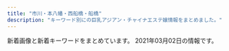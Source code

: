 ```yaml
---
title: "市川・本八幡・西船橋・船橋"
description: "キーワード別にの巨乳アジアン・チャイナエステ嬢情報をまとめました。"
---
```


新着画像と新着キーワードをまとめています。
2021年03月02日の情報です。

<DmmAffiliateIns />
<KeywordTable
  shops={
    [
    {
        "station": "JR\u5e02\u5ddd\u99c5\u5357\u53e3",
        "url": "http://nigyohime.ebb.jp/",
        "name": "\u4eba\u9b5a\u59eb",
        "keywords": {
            "C": 6,
            "83": 6,
            "86": 6
        },
        "img_links": [
            "http://nigyohime.ebb.jp/b_girl.png",
            "http://nigyohime.ebb.jp/4.jpg",
            "http://nigyohime.ebb.jp/2.jpg",
            "http://nigyohime.ebb.jp/ditu2.jpg",
            "http://nigyohime.ebb.jp/2/uploadimg/1610266405.jpg",
            "http://nigyohime.ebb.jp/staff_t.jpg",
            "http://nigyohime.ebb.jp/2/uploadimg/1606276829.jpg",
            "http://nigyohime.ebb.jp/2/uploadimg/1606276938.jpg",
            "http://nigyohime.ebb.jp/3.jpg",
            "http://nigyohime.ebb.jp/1.jpg",
            "http://nigyohime.ebb.jp/2/uploadimg/1606276885.jpg",
            "http://nigyohime.ebb.jp/line.png",
            "http://nigyohime.ebb.jp/b_news.png",
            "http://nigyohime.ebb.jp/top.jpg"
        ]
    },
    {
        "img_links": [
            "http://yusintei.top/images/emi.jpg",
            "http://yusintei.top/images/men_4.png",
            "http://yusintei.top/images/g1-2.jpg",
            "http://yusintei.top/images/yuli.jpg",
            "http://yusintei.top/images/01.png",
            "http://yusintei.top/images/zi-link.png",
            "http://yusintei.top/images/g9.jpg",
            "http://yusintei.top/images/men_1.png",
            "http://yusintei.top/images/men_3.png",
            "http://yusintei.top/images/g0.jpg",
            "http://yusintei.top/images/g84.jpg",
            "http://yusintei.top/images/nei2.jpg",
            "http://yusintei.top/images/left3.jpg",
            "http://yusintei.top/images/p8.jpg",
            "http://yusintei.top/images/men_7.png",
            "http://yusintei.top/images/g82.jpg",
            "http://yusintei.top/images/men_2.png",
            "http://yusintei.top/images/g7.jpg",
            "http://yusintei.top/images/g1-3.jpg",
            "http://yusintei.top/images/g113.jpg",
            "http://yusintei.top/images/p5.jpg",
            "http://yusintei.top/images/men_6.png",
            "http://yusintei.top/images/tel.jpg",
            "http://yusintei.top/images/p7.jpg",
            "http://yusintei.top/images/men_5.png",
            "http://yusintei.top/images/p1.jpg",
            "http://yusintei.top/images/g114.jpg",
            "http://yusintei.top/images/g11.jpg",
            "http://yusintei.top/images/g10.jpg",
            "http://yusintei.top/images/g12.jpg",
            "http://yusintei.top/images/g2.jpg",
            "http://yusintei.top/images/g1.jpg",
            "http://yusintei.top/images/g8.jpg",
            "http://yusintei.top/images/01.jpg",
            "http://yusintei.top/images/g83.jpg",
            "http://yusintei.top/images/p4.jpg",
            "http://yusintei.top/images/p2.jpg",
            "http://yusintei.top/images/zi-staff.png",
            "http://yusintei.top/images/yumi.jpg",
            "http://yusintei.top/images/p3.jpg",
            "http://yusintei.top/images/p6.jpg",
            "http://yusintei.top/images/g112.jpg"
        ],
        "keywords": {
            "84": 1,
            "C": 1,
            "86": 1,
            "83": 1,
            "D": 1,
            "E": 1
        },
        "url": "http://yusintei.top/",
        "station": "\u539f\u6728\u4e2d\u5c71\u99c5\u5317\u53e3",
        "name": "\u7652\u5fc3\u90b8"
    },
    {
        "keywords": {},
        "station": "JR\u672c\u516b\u5e61\u99c5\u5357\u53e3",
        "img_links": [
            "http://likiluto.xyz/uploads/210112/1-210112092540164.jpg",
            "http://likiluto.xyz/style/images/index-miru_18.jpg",
            "http://likiluto.xyz/style/images/t6.jpg",
            "http://likiluto.xyz/uploads/210112/1-2101120920292M.jpg",
            "http://likiluto.xyz/uploads/210112/1-210112092150b1.jpg",
            "http://likiluto.xyz/style/images/index-miru_06.jpg",
            "http://likiluto.xyz/style/images/t2.png",
            "http://likiluto.xyz/style/images/t3.png",
            "http://likiluto.xyz/uploads/201229/1-201229152000Y5.jpg",
            "http://likiluto.xyz/uploads/210112/1-21011209234CV.jpg",
            "http://likiluto.xyz/style/images/sys.jpg",
            "http://likiluto.xyz/style/images/t4.jpg",
            "http://likiluto.xyz/style/images/s-bian.png",
            "http://likiluto.xyz/style/images/nav-sys.jpg",
            "http://likiluto.xyz/style/images/index-miru_03.jpg",
            "http://likiluto.xyz/style/images/nav2-sta.png"
        ],
        "name": "\u30d5\u30e9\u30ef\u30fc",
        "url": "http://likiluto.xyz/"
    },
    {
        "station": "JR\u897f\u8239\u6a4b\u99c5\u5357\u53e3",
        "name": "\u53f0\u5317\u697d\u5712",
        "url": "http://t-rakuen.work/",
        "img_links": [
            "http://t-rakuen.work/staff/haru.jpg",
            "http://t-rakuen.work/images/news_t.jpg",
            "http://t-rakuen.work/img/yuna1.jpg",
            "http://t-rakuen.work/staff/rio.jpg",
            "http://t-rakuen.work/staff/rei.jpg",
            "http://t-rakuen.work/images/rec2.jpg",
            "http://t-rakuen.work/img/rika1.jpg",
            "http://t-rakuen.work/img/risa1.jpg",
            "http://t-rakuen.work/img/nene1.jpg",
            "http://t-rakuen.work/staff/nami.jpg",
            "http://t-rakuen.work/img/koko1.jpg",
            "http://t-rakuen.work/staff/haruna.jpg",
            "http://t-rakuen.work/img/nazuki1.jpg",
            "http://t-rakuen.work/staff/rika.jpg",
            "http://t-rakuen.work/staff/koko.jpg",
            "http://t-rakuen.work/staff/momo.jpg",
            "http://t-rakuen.work/staff/risa.jpg",
            "http://t-rakuen.work/img/rara1.jpg",
            "http://t-rakuen.work/images/staff_t.jpg",
            "http://t-rakuen.work/images/b2.jpg",
            "http://t-rakuen.work/images/sys4.jpg",
            "http://t-rakuen.work/img/haru1.jpg",
            "http://t-rakuen.work/img/ruru1.jpg",
            "http://t-rakuen.work/img/miya1.jpg",
            "http://t-rakuen.work/img/aki1.jpg",
            "http://t-rakuen.work/img/rei1.jpg",
            "http://t-rakuen.work/img/miho1.jpg",
            "http://t-rakuen.work/staff/mina.jpg",
            "http://t-rakuen.work/images/rec1.jpg",
            "http://t-rakuen.work/staff/mika.jpg",
            "http://t-rakuen.work/img/natumi1.jpg",
            "http://t-rakuen.work/img/rena1.jpg",
            "http://t-rakuen.work/staff/kiki.jpg",
            "http://t-rakuen.work/img/aya1.jpg",
            "http://t-rakuen.work/img/nana1.jpg",
            "http://t-rakuen.work/staff/natumi.jpg",
            "http://t-rakuen.work/img/momo1.jpg",
            "http://t-rakuen.work/img/ai1.jpg",
            "http://t-rakuen.work/staff/mimi.jpg",
            "http://t-rakuen.work/images/b1.jpg",
            "http://t-rakuen.work/staff/ayaka.jpg",
            "http://t-rakuen.work/staff/nazuki.jpg",
            "http://t-rakuen.work/staff/riri.jpg",
            "http://t-rakuen.work/images/sys3.jpg",
            "http://t-rakuen.work/images/int2.png",
            "http://t-rakuen.work/img/nao1.jpg",
            "http://t-rakuen.work/staff/emi.jpg",
            "http://t-rakuen.work/images/news.png",
            "http://t-rakuen.work/img/hikaru1.jpg",
            "http://t-rakuen.work/staff/miya.jpg",
            "http://t-rakuen.work/img/riri1.jpg",
            "http://t-rakuen.work/staff/aya.jpg",
            "http://t-rakuen.work/staff/aki.jpg",
            "http://t-rakuen.work/staff/kasumi.jpg",
            "http://t-rakuen.work/img/emi1.jpg",
            "http://t-rakuen.work/staff/rara.jpg",
            "http://t-rakuen.work/img/mimi1.jpg",
            "http://t-rakuen.work/images/int1.png",
            "http://t-rakuen.work/img/kiki1.jpg",
            "http://t-rakuen.work/staff/nana.jpg",
            "http://t-rakuen.work/staff/miyu.jpg",
            "http://t-rakuen.work/images/interior_t.jpg",
            "http://t-rakuen.work/images/sys2.jpg",
            "http://t-rakuen.work/img/yumi1.jpg",
            "http://t-rakuen.work/img/kasumi1.jpg",
            "http://t-rakuen.work/img/mina1.jpg",
            "http://t-rakuen.work/img/rina1.jpg",
            "http://t-rakuen.work/img/rio1.jpg",
            "http://t-rakuen.work/img/yuyu1.jpg",
            "http://t-rakuen.work/images/head.jpg",
            "http://t-rakuen.work/img/miyu1.jpg",
            "http://t-rakuen.work/staff/nene.jpg",
            "http://t-rakuen.work/staff/hikaru.jpg",
            "http://t-rakuen.work/staff/yuna.jpg",
            "http://t-rakuen.work/staff/yumi.jpg",
            "http://t-rakuen.work/staff/misaki.jpg",
            "http://t-rakuen.work/staff/yuyu.jpg",
            "http://t-rakuen.work/staff/ruru.jpg",
            "http://t-rakuen.work/img/kasumi2.jpg",
            "http://t-rakuen.work/staff/rena.jpg",
            "http://t-rakuen.work/staff/miho.jpg",
            "http://t-rakuen.work/staff/nao.jpg",
            "http://t-rakuen.work/img/sara1.jpg",
            "http://t-rakuen.work/staff/rina.jpg",
            "http://t-rakuen.work/img/mika1.jpg",
            "http://t-rakuen.work/img/haruna1.jpg",
            "http://t-rakuen.work/img/ayaka1.jpg",
            "http://t-rakuen.work/img/nami1.jpg",
            "http://t-rakuen.work/img/misaki1.jpg",
            "http://t-rakuen.work/staff/ai.jpg"
        ],
        "keywords": {}
    },
    {
        "img_links": [
            "http://www.relax-honey.info/files/021-02.jpg",
            "http://www.relax-honey.info/images/slider/3.jpg",
            "http://www.relax-honey.info/images/top.jpg",
            "http://www.relax-honey.info/images/slider/1.jpg",
            "http://www.relax-honey.info/images/mobile.jpg",
            "http://www.relax-honey.info/files/057-02.jpg",
            "http://www.relax-honey.info/images/s_pick.jpg",
            "http://www.relax-honey.info/files/065.jpg",
            "http://www.relax-honey.info/files/065-03.jpg",
            "http://www.relax-honey.info/files/061-03.jpg",
            "http://www.relax-honey.info/files/021.jpg",
            "http://www.relax-honey.info/images/1.jpg",
            "http://www.relax-honey.info/images/slider/2.jpg",
            "http://www.relax-honey.info/files/057.jpg",
            "http://www.relax-honey.info/files/053-03.jpg",
            "http://www.relax-honey.info/files/053-02.jpg",
            "http://www.relax-honey.info/images/end1.jpg",
            "http://www.relax-honey.info/files/067.jpg",
            "http://www.relax-honey.info/files/021-03.jpg",
            "http://www.relax-honey.info/files/002-02.jpg",
            "http://www.relax-honey.info/images/s_info.jpg",
            "http://www.relax-honey.info/files/057-03.jpg",
            "http://www.relax-honey.info/files/067-02.jpg",
            "http://www.relax-honey.info/files/061.jpg",
            "http://www.relax-honey.info/images/s_news.jpg",
            "http://www.relax-honey.info/files/069.jpg",
            "http://www.relax-honey.info/images/nbj3.jpg",
            "http://www.relax-honey.info/files/002-03.jpg",
            "http://www.relax-honey.info/files/061-02.jpg",
            "http://www.relax-honey.info/files/069-03.jpg",
            "http://www.relax-honey.info/files/067-03.jpg",
            "http://www.relax-honey.info/files/002.jpg",
            "http://www.relax-honey.info/files/065-02.jpg",
            "http://www.relax-honey.info/images/s_staff.jpg",
            "http://www.relax-honey.info/files/069-02.jpg",
            "http://www.relax-honey.info/files/053.jpg"
        ],
        "url": "http://www.relax-honey.info/",
        "name": "Honey",
        "station": "JR\u897f\u8239\u6a4b\u99c5\u5357\u53e3",
        "keywords": {
            "87": 12,
            "C": 2,
            "D": 14,
            "86": 4
        }
    },
    {
        "name": "Vivid \u30d3\u30d3\u30c3\u30c9",
        "img_links": [
            "http://es-massage.info/wp-content/uploads/2021/02/68ba0f1db1b8cdd88e360d06f49f1ba6-500x750.jpg",
            "http://es-massage.info/wp-content/uploads/2020/12/cf9831b8c97ef0623dce87128b47aef0-209x300.jpg",
            "http://es-massage.info/wp-content/uploads/2020/11/393e50c509ac7af9537aa8ebd908d0bb-214x300.jpg",
            "http://es-massage.info/wp-content/themes/template-salon2/images/header-tel.png",
            "http://es-massage.info/wp-content/uploads/2020/09/6b72f47c40e4254318daf8bb5ce7e612-500x750.jpg",
            "http://es-massage.info/wp-content/uploads/2020/09/33a698ee5a77652901d0fde9c4146a22.jpg",
            "http://es-massage.info/wp-content/uploads/2021/02/33eb59dafe6bf36b78994703e0d22f47.jpg",
            "http://es-massage.info/wp-content/uploads/2021/02/1b6cc5124ca074f693dbc5eff5a75ea0.jpg",
            "http://es-massage.info/wp-content/themes/template-salon2/images/noimg.jpg",
            "http://es-massage.info/wp-content/uploads/2021/02/8295227fc174376a53138d4efe495e8d.jpg",
            "http://es-massage.info/wp-content/uploads/2021/02/2ee1c234de51ffc0f665d245c066340c-212x300.jpg",
            "http://es-massage.info/wp-content/uploads/2021/02/71dc8030f59f0b732359be008c0cf99a-500x750.jpg",
            "http://es-massage.info/wp-content/uploads/2019/11/6bc4d4a609db789262c27c9263065892-500x750.jpg",
            "http://es-massage.info/wp-content/uploads/2021/02/1d205a3c9384db6510c4bdf70335a5a7-500x750.jpg",
            "http://es-massage.info/wp-content/uploads/2020/09/3a1f1f3668d5c8083c72d500ba90b03a-500x750.jpg",
            "http://es-massage.info/wp-content/uploads/2020/11/22a4454706dfc7d506005718bdeaf744-500x750.jpg",
            "http://es-massage.info/wp-content/uploads/2020/04/6dbf19009737ff88e931378416216a70-214x300.jpg",
            "http://es-massage.info/wp-content/uploads/2021/02/8129242e457be6767da3a5a24678747d-500x750.jpg",
            "http://es-massage.info/wp-content/uploads/2019/03/0c4d0538c251234bc70697ec7cf8cc97.jpg",
            "http://es-massage.info/wp-content/uploads/2019/11/8da006befc39b49c570f8162740cbc56-500x750.jpg",
            "http://es-massage.info/wp-content/uploads/2021/02/3d21df65a2be53218994fa7e3b383bd2-207x300.jpg",
            "http://es-massage.info/wp-content/uploads/2021/02/9fac07593910d80276531dd93a7855a6-500x750.jpg",
            "http://es-massage.info/wp-content/uploads/2021/02/052e694d61f00b7f7ee32695755405bf-730x1024.jpg",
            "http://es-massage.info/wp-content/uploads/2019/11/4fad70a18793b8dfb7a63f4939e51f94-500x750.jpg",
            "http://es-massage.info/wp-content/uploads/2021/02/0dec01c1f988eb8eca6e4dbf73dba497-722x1024.jpg",
            "http://es-massage.info/wp-content/uploads/2020/11/22a4454706dfc7d506005718bdeaf744.jpg",
            "http://es-massage.info/wp-content/uploads/2019/03/0c4d0538c251234bc70697ec7cf8cc97-220x300.jpg",
            "http://es-massage.info/wp-content/uploads/2020/11/4842d636713333eba3b14eebf302cc1b-1-500x750.jpg",
            "http://es-massage.info/wp-content/uploads/2020/09/6b72f47c40e4254318daf8bb5ce7e612.jpg",
            "http://es-massage.info/wp-content/uploads/2021/02/2c9361182f3c1d2ed58bf1cc0ea7b0d2-500x750.jpg",
            "http://es-massage.info/wp-content/uploads/2018/10/g3.jpg",
            "http://es-massage.info/wp-content/uploads/2021/02/8129242e457be6767da3a5a24678747d-221x300.jpg",
            "http://es-massage.info/wp-content/uploads/2021/02/3d21df65a2be53218994fa7e3b383bd2-500x750.jpg",
            "http://es-massage.info/wp-content/uploads/2020/10/0fd60f0c72ad85b96635ef3d4e152bd6.jpg",
            "http://es-massage.info/wp-content/uploads/2020/11/22a4454706dfc7d506005718bdeaf744-214x300.jpg",
            "http://es-massage.info/wp-content/themes/template-salon2/images/bnr.jpg",
            "http://es-massage.info/wp-content/uploads/2020/11/4842d636713333eba3b14eebf302cc1b-1-722x1024.jpg",
            "http://es-massage.info/wp-content/uploads/2019/11/8da006befc39b49c570f8162740cbc56.jpg",
            "http://es-massage.info/wp-content/uploads/2020/06/0fd60f0c72ad85b96635ef3d4e152bd6.jpg",
            "http://es-massage.info/wp-content/uploads/2018/12/ce6acdedea0cab635b18cd82f697bf3a-218x300.jpg",
            "http://es-massage.info/wp-content/uploads/2020/10/28ef61e322d84828105879aebb024bc0-500x750.jpg",
            "http://es-massage.info/wp-content/uploads/2021/02/8b21e9d00752169b79ff946575142f59-500x750.jpg",
            "http://es-massage.info/wp-content/uploads/2021/02/052e694d61f00b7f7ee32695755405bf-500x750.jpg",
            "http://es-massage.info/wp-content/uploads/2021/02/0dec01c1f988eb8eca6e4dbf73dba497-212x300.jpg",
            "http://es-massage.info/wp-content/uploads/2021/02/71dc8030f59f0b732359be008c0cf99a.jpg",
            "http://es-massage.info/wp-content/uploads/2021/02/8295227fc174376a53138d4efe495e8d-209x300.jpg",
            "http://es-massage.info/wp-content/uploads/2019/10/32cbcf100bc89043ce106a68ba8535ea-500x750.jpg",
            "http://es-massage.info/wp-content/uploads/2020/11/4842d636713333eba3b14eebf302cc1b-1-212x300.jpg",
            "http://es-massage.info/wp-content/uploads/2021/02/8b21e9d00752169b79ff946575142f59-722x1024.jpg",
            "http://es-massage.info/wp-content/uploads/2019/03/b85ae819f481b37cad8d1548de5893cc-223x300.jpg",
            "http://es-massage.info/wp-content/uploads/2021/02/5d212ce2543c87f9ebee5c4251a7e224-214x300.jpg",
            "http://es-massage.info/wp-content/uploads/2020/09/8fdd83977b0b42811d523358eceea3ff-500x750.jpg",
            "http://es-massage.info/wp-content/uploads/2021/02/ae895c3a85b37b5db4dcb93326cbd04d-500x750.jpg",
            "http://es-massage.info/wp-content/uploads/2021/02/8b21e9d00752169b79ff946575142f59.jpg",
            "http://es-massage.info/wp-content/uploads/2021/02/2c9361182f3c1d2ed58bf1cc0ea7b0d2-722x1024.jpg",
            "http://es-massage.info/wp-content/uploads/2020/09/c42007567c6d14bbd829c1d4ae5b8d4c.jpg",
            "http://es-massage.info/wp-content/uploads/2020/11/ec2088a7c961625f55b8f19773ea6d06-1-214x300.jpg",
            "http://es-massage.info/wp-content/uploads/2020/10/28ef61e322d84828105879aebb024bc0.jpg",
            "http://es-massage.info/wp-content/uploads/2021/02/7919c4f04bb9437ae74342af0c64178d-216x300.jpg",
            "http://es-massage.info/wp-content/uploads/2021/02/8295227fc174376a53138d4efe495e8d-500x750.jpg",
            "http://es-massage.info/wp-content/uploads/2021/03/4724d964cdd1ce2786abcd0d508b18a7.jpg",
            "http://es-massage.info/wp-content/uploads/2021/02/1d205a3c9384db6510c4bdf70335a5a7-214x300.jpg",
            "http://es-massage.info/wp-content/uploads/2021/02/3d21df65a2be53218994fa7e3b383bd2.jpg",
            "http://es-massage.info/wp-content/uploads/2021/02/89d17e5433697f3062d341d2ab31308e-730x1024.jpg",
            "http://es-massage.info/wp-content/uploads/2020/09/f4811d331623d3f6e590e934b3e7ddc9.jpg",
            "http://es-massage.info/wp-content/uploads/2021/02/d19b31fca6f1b113d6945614e77f1613-214x300.jpg",
            "http://es-massage.info/wp-content/uploads/2020/06/bd28ddc548208ab1afe0db2cc76decab.jpg",
            "http://es-massage.info/wp-content/uploads/2020/06/0fd60f0c72ad85b96635ef3d4e152bd6-500x750.jpg",
            "http://es-massage.info/wp-content/uploads/2021/02/89d17e5433697f3062d341d2ab31308e.jpg",
            "http://es-massage.info/wp-content/uploads/2020/04/6dbf19009737ff88e931378416216a70-500x750.jpg",
            "http://es-massage.info/wp-content/uploads/2019/06/dcbeef447e8eded0b1939b00ff57d88b-218x300.jpg",
            "http://es-massage.info/wp-content/uploads/2021/02/8b21e9d00752169b79ff946575142f59-212x300.jpg",
            "http://es-massage.info/wp-content/uploads/2020/09/3a1f1f3668d5c8083c72d500ba90b03a.jpg",
            "http://es-massage.info/wp-content/uploads/2020/10/0fd60f0c72ad85b96635ef3d4e152bd6-500x750.jpg",
            "http://es-massage.info/wp-content/uploads/2021/02/71dc8030f59f0b732359be008c0cf99a-214x300.jpg",
            "http://es-massage.info/wp-content/uploads/2019/03/c3dc6ab90966d6cc73491056f668516d.jpg",
            "http://es-massage.info/wp-content/uploads/2021/02/ae895c3a85b37b5db4dcb93326cbd04d-218x300.jpg",
            "http://es-massage.info/wp-content/uploads/2021/02/8129242e457be6767da3a5a24678747d.jpg",
            "http://es-massage.info/wp-content/uploads/2021/02/89d17e5433697f3062d341d2ab31308e-500x750.jpg",
            "http://es-massage.info/wp-content/uploads/2021/02/68ba0f1db1b8cdd88e360d06f49f1ba6-212x300.jpg",
            "http://es-massage.info/wp-content/uploads/2020/12/cf9831b8c97ef0623dce87128b47aef0.jpg",
            "http://es-massage.info/wp-content/uploads/2021/01/329c4f8c7f334cbe95d258f70d6ca207.jpg",
            "http://es-massage.info/wp-content/uploads/2019/11/4fad70a18793b8dfb7a63f4939e51f94.jpg",
            "http://es-massage.info/wp-content/uploads/2019/03/07cc9a466c3af450e20013b26e90a100-500x750.jpg",
            "http://es-massage.info/wp-content/uploads/2021/02/052e694d61f00b7f7ee32695755405bf-214x300.jpg",
            "http://es-massage.info/wp-content/uploads/2021/01/329c4f8c7f334cbe95d258f70d6ca207-500x750.jpg",
            "http://es-massage.info/wp-content/uploads/2020/06/bd28ddc548208ab1afe0db2cc76decab-500x750.jpg",
            "http://es-massage.info/wp-content/uploads/2021/02/d19b31fca6f1b113d6945614e77f1613.jpg",
            "http://es-massage.info/wp-content/uploads/2020/04/6dbf19009737ff88e931378416216a70.jpg",
            "http://es-massage.info/wp-content/uploads/2018/10/g2.jpg",
            "http://es-massage.info/wp-content/uploads/2019/10/32cbcf100bc89043ce106a68ba8535ea.jpg",
            "http://es-massage.info/wp-content/uploads/2020/11/ec2088a7c961625f55b8f19773ea6d06-1-500x750.jpg",
            "http://es-massage.info/wp-content/uploads/2021/02/8129242e457be6767da3a5a24678747d-754x1024.jpg",
            "http://es-massage.info/wp-content/uploads/2021/02/9fac07593910d80276531dd93a7855a6.jpg",
            "http://es-massage.info/wp-content/uploads/2019/03/c3dc6ab90966d6cc73491056f668516d-500x750.jpg",
            "http://es-massage.info/wp-content/uploads/2021/02/68ba0f1db1b8cdd88e360d06f49f1ba6.jpg",
            "http://es-massage.info/wp-content/uploads/2019/10/32cbcf100bc89043ce106a68ba8535ea-214x300.jpg",
            "http://es-massage.info/wp-content/uploads/2020/09/c42007567c6d14bbd829c1d4ae5b8d4c-500x750.jpg",
            "http://es-massage.info/wp-content/uploads/2021/02/5d212ce2543c87f9ebee5c4251a7e224-500x750.jpg",
            "http://es-massage.info/wp-content/uploads/2018/10/g1.jpg",
            "http://es-massage.info/wp-content/uploads/2020/11/4842d636713333eba3b14eebf302cc1b-1.jpg",
            "http://es-massage.info/wp-content/themes/template-salon2/images/main1.jpg",
            "http://es-massage.info/wp-content/uploads/2021/03/4724d964cdd1ce2786abcd0d508b18a7-500x750.jpg",
            "http://es-massage.info/wp-content/uploads/2019/10/3eec6cc0e85788ff3ceabceee29f9870-500x750.jpg",
            "http://es-massage.info/wp-content/uploads/2021/02/5d212ce2543c87f9ebee5c4251a7e224.jpg",
            "http://es-massage.info/wp-content/uploads/2021/02/0dec01c1f988eb8eca6e4dbf73dba497-500x750.jpg",
            "http://es-massage.info/wp-content/uploads/2021/02/89d17e5433697f3062d341d2ab31308e-214x300.jpg",
            "http://es-massage.info/wp-content/uploads/2020/12/cf9831b8c97ef0623dce87128b47aef0-500x750.jpg",
            "http://es-massage.info/wp-content/uploads/2021/02/1b6cc5124ca074f693dbc5eff5a75ea0-500x750.jpg",
            "http://es-massage.info/wp-content/uploads/2019/03/0c4d0538c251234bc70697ec7cf8cc97-500x750.jpg",
            "http://es-massage.info/wp-content/uploads/2018/10/g4.jpg",
            "http://es-massage.info/wp-content/uploads/2021/02/33eb59dafe6bf36b78994703e0d22f47-500x750.jpg",
            "http://es-massage.info/wp-content/uploads/2021/02/1d205a3c9384db6510c4bdf70335a5a7-730x1024.jpg",
            "http://es-massage.info/wp-content/uploads/2021/02/0dec01c1f988eb8eca6e4dbf73dba497.jpg",
            "http://es-massage.info/wp-content/uploads/2020/10/30d608def2ebd1e5ad816873b9f9b8d4.jpg",
            "http://es-massage.info/wp-content/uploads/2019/03/c3dc6ab90966d6cc73491056f668516d-745x1024.jpg",
            "http://es-massage.info/wp-content/uploads/2021/02/1d205a3c9384db6510c4bdf70335a5a7.jpg",
            "http://es-massage.info/wp-content/uploads/2021/02/ae895c3a85b37b5db4dcb93326cbd04d.jpg",
            "http://es-massage.info/wp-content/uploads/2021/02/b255bde25a080bdda83f29a95742b560-218x300.jpg",
            "http://es-massage.info/wp-content/uploads/2019/10/3eec6cc0e85788ff3ceabceee29f9870.jpg",
            "http://es-massage.info/wp-content/uploads/2019/03/07cc9a466c3af450e20013b26e90a100.jpg",
            "http://es-massage.info/wp-content/uploads/2021/02/6fa3b7862db18d956a1cde1942b75408-209x300.jpg",
            "http://es-massage.info/wp-content/uploads/2019/11/6bc4d4a609db789262c27c9263065892.jpg",
            "http://es-massage.info/wp-content/uploads/2021/02/2c9361182f3c1d2ed58bf1cc0ea7b0d2-212x300.jpg",
            "http://es-massage.info/wp-content/uploads/2020/09/33a698ee5a77652901d0fde9c4146a22-500x750.jpg",
            "http://es-massage.info/wp-content/uploads/2020/10/30d608def2ebd1e5ad816873b9f9b8d4-500x750.jpg",
            "http://es-massage.info/wp-content/uploads/2020/11/ec2088a7c961625f55b8f19773ea6d06-1.jpg",
            "http://es-massage.info/wp-content/uploads/2021/02/33eb59dafe6bf36b78994703e0d22f47-234x300.jpg",
            "http://es-massage.info/wp-content/uploads/2020/09/f4811d331623d3f6e590e934b3e7ddc9-500x750.jpg",
            "http://es-massage.info/wp-content/uploads/2021/02/d19b31fca6f1b113d6945614e77f1613-500x750.jpg"
        ],
        "station": "JR\u897f\u8239\u6a4b\u99c5\u5357\u53e3",
        "keywords": {
            "E": 46,
            "D": 8,
            "F": 3,
            "G": 9,
            "\u30bb\u30af\u30b7\u30fc": 3
        },
        "url": "http://es-massage.info/"
    },
    {
        "name": "\u3055\u304f\u3089",
        "img_links": [
            "http://stylelife.work/Uploads/user/5eb35a13a1df3.jpg",
            "http://stylelife.work/Uploads/user/5dfc857c95e57.jpg",
            "http://stylelife.work/Public/Wap/picture/sp-line.png",
            "http://stylelife.work/Uploads/user/5ebfa12d5429d.jpg",
            "http://stylelife.work/Uploads/user/60374cd308bf7.jpg",
            "http://stylelife.work/Uploads/user/5de74b9acbf92.jpg",
            "http://stylelife.work/Uploads/user/5f7ea89496e3e.jpg",
            "http://stylelife.work/ueditor/php/upload/image/20180712/1531374173659035.png",
            "http://stylelife.work/Uploads/user/5ebf4ff2905f1.jpg",
            "http://stylelife.work/Uploads/user/60374cb511207.jpg",
            "http://stylelife.work/Uploads/user/60374ef4b24f4.jpg",
            "http://stylelife.work/Uploads/user/5ef9a9fd8cd20.jpg",
            "http://stylelife.work/Uploads/user/5e4101be77e18.jpg",
            "http://stylelife.work/Uploads/user/5e1d330613089.jpg",
            "http://stylelife.work/Uploads/user/5deb614369ccd.jpg",
            "http://stylelife.work/Uploads/user/60374b6e9f505.jpg",
            "http://stylelife.work/Uploads/user/60374c0661343.jpg",
            "http://stylelife.work/Uploads/user/5e1d3400053fa.jpg",
            "http://stylelife.work/Uploads/user/60374c946eeaa.jpg",
            "http://stylelife.work/Public/Wap/picture/m-foot.png",
            "http://stylelife.work/Uploads/user/5e79901ca108f.jpg",
            "http://stylelife.work/Uploads/user/5de74b09394d7.jpg",
            "http://stylelife.work/Uploads/user/5f3cd192667f4.jpg",
            "http://stylelife.work/Public/Wap/picture/sp-staff-list.png",
            "http://stylelife.work/Public/Wap/picture/staff-pc.png",
            "http://stylelife.work/ueditor/php/upload/image/20180712/1531373827278035.png",
            "http://stylelife.work/Public/Wap/picture/m-tel.png",
            "http://stylelife.work/Uploads/user/5e68a1524c2d2.jpg",
            "http://stylelife.work/ueditor/php/upload/image/20180712/1531367078235696.png",
            "http://stylelife.work/Uploads/user/5de74b74a4faa.jpg",
            "http://stylelife.work/Uploads/user/60374ca1c2ba1.jpg",
            "http://stylelife.work/Uploads/user/5ebf50cc42240.jpg"
        ],
        "url": "http://stylelife.work/",
        "station": "JR\u897f\u8239\u6a4b\u99c5\u5317\u53e3",
        "keywords": {
            "D": 2,
            "\u80f8": 1,
            "F": 1
        }
    },
    {
        "url": "http://www.kanda-es.info/",
        "img_links": [
            "http://www.kanda-es.info/images/tg.jpg",
            "http://www.kanda-es.info/img/sora1.jpg",
            "http://www.kanda-es.info/img/risa1.jpg",
            "http://www.kanda-es.info/images/interior_t.jpg",
            "http://www.kanda-es.info/images/staff_t.jpg",
            "http://www.kanda-es.info/images/sys1.jpg",
            "http://www.kanda-es.info/img/anna1.jpg",
            "http://www.kanda-es.info/images/mobile.jpg",
            "http://www.kanda-es.info/images/info.jpg",
            "http://www.kanda-es.info/images/int1.jpg",
            "http://www.kanda-es.info/images/news.jpg",
            "http://www.kanda-es.info/staff/risa.jpg",
            "http://www.kanda-es.info/staff/anna.jpg",
            "http://www.kanda-es.info/images/int2.jpg",
            "http://www.kanda-es.info/images/sys2.jpg",
            "http://www.kanda-es.info/staff/sora.jpg"
        ],
        "keywords": {},
        "name": "Blue\uff5e\u30d6\u30eb\u30fc\uff5e",
        "station": "\u99ac\u8fbc\u6ca2\u99c5\u6771\u53e3"
    },
    {
        "keywords": {
            "D": 6,
            "87": 4,
            "C": 13,
            "88": 2,
            "86": 2
        },
        "station": "JR\u897f\u8239\u6a4b\u99c5\u5357\u53e3",
        "url": "http://www.diamond.mesthe.com/",
        "img_links": [
            "http://www.diamond.mesthe.com/files/001-02.jpg",
            "http://www.diamond.mesthe.com/img/ttl_therapist.png",
            "http://www.diamond.mesthe.com/img/top_option04.jpg",
            "http://www.diamond.mesthe.com/img/top_option01.jpg",
            "http://www.diamond.mesthe.com/img/pickup.jpg",
            "http://www.diamond.mesthe.com/img/btn_side_mobile.jpg",
            "http://www.diamond.mesthe.com/files/001.jpg",
            "http://www.diamond.mesthe.com/files/002.jpg",
            "http://www.diamond.mesthe.com/files/004-02.jpg",
            "http://www.diamond.mesthe.com/files/002-02.jpg",
            "http://www.diamond.mesthe.com/img/goback.jpg",
            "http://www.diamond.mesthe.com/img/ttl_news.png",
            "http://www.diamond.mesthe.com/images/slider/2.jpg",
            "http://www.diamond.mesthe.com/files/003.jpg",
            "http://www.diamond.mesthe.com/img/btn_blog.png",
            "http://www.diamond.mesthe.com/img/top_option03.jpg",
            "http://www.diamond.mesthe.com/images/slider/3.jpg",
            "http://www.diamond.mesthe.com/img/ttl_info.png",
            "http://www.diamond.mesthe.com/img/tel.png",
            "http://www.diamond.mesthe.com/files/004.jpg",
            "http://www.diamond.mesthe.com/files/003-02.jpg",
            "http://www.diamond.mesthe.com/images/slider/1.jpg"
        ],
        "name": "\u30c0\u30a4\u30e4\u30e2\u30f3\u30c9"
    },
    {
        "name": "\u30de\u30fc\u30e1\u30a4\u30c9",
        "keywords": {
            "E": 4,
            "90": 2,
            "F": 1,
            "91": 1,
            "D": 2,
            "88": 1,
            "92": 4
        },
        "url": "http://happy.relaxnabi.com/",
        "img_links": [
            "http://happy.relaxnabi.com/css/staff/staff000008.jpg",
            "http://happy.relaxnabi.com/css/staff/staff-04-a.jpg",
            "http://happy.relaxnabi.com/css/staff/staff-007-a.jpg",
            "http://happy.relaxnabi.com/css/nav/nav-003.png",
            "http://happy.relaxnabi.com/css/staff/staff-05-a.jpg",
            "http://happy.relaxnabi.com/css/staff/staff-04.jpg",
            "http://happy.relaxnabi.com/css/staff/staff017.jpg",
            "http://happy.relaxnabi.com/css/nav/nav-001.png",
            "http://happy.relaxnabi.com/css/nav/nav-005.png",
            "http://happy.relaxnabi.com/css/staff/staff-007.jpg",
            "http://happy.relaxnabi.com/css/nav/nav-006.png",
            "http://happy.relaxnabi.com/css/nav/nav-002.png",
            "http://happy.relaxnabi.com/css/staff/staff-10.jpg",
            "http://happy.relaxnabi.com/css/tel01.png",
            "http://happy.relaxnabi.com/css/staff/staff017-a.jpg",
            "http://happy.relaxnabi.com/css/staff/staff0001-a.jpg",
            "http://happy.relaxnabi.com/css/top-03.png",
            "http://happy.relaxnabi.com/css/staff/staff000003-a.jpg",
            "http://happy.relaxnabi.com/css/staff/staff000003.jpg",
            "http://happy.relaxnabi.com/css/top0001.png",
            "http://happy.relaxnabi.com/css/staff/staff000008-a.jpg",
            "http://happy.relaxnabi.com/css/nav/nav-004.png",
            "http://happy.relaxnabi.com/css/staff/staff-10-a.jpg",
            "http://happy.relaxnabi.com/css/staff/staff-05.jpg",
            "http://happy.relaxnabi.com/css/staff/staff0001.jpg"
        ],
        "station": "JR\u8239\u6a4b\u99c5\u5317\u53e3"
    },
    {
        "station": "JR\u8239\u6a4b\u99c5\u5317\u53e3",
        "name": "\u30d4\u30f3\u30af\u30ed\u30fc\u30ba",
        "url": "http://fussahoney.work/",
        "img_links": [
            "http://fussahoney.work/_src/53676241/slider2.jpg",
            "http://fussahoney.work/_src/53676227/dscf1336.jpg",
            "http://fussahoney.work/_src/53676203/navi_02.png",
            "http://fussahoney.work/_src/53676205/navi_03.png",
            "http://fussahoney.work/_src/53676290/wechatimg1948_20210209180404772.jpg",
            "http://fussahoney.work/_src/53676265/slider2.jpg",
            "http://fussahoney.work/_src/53676209/navi_05.png",
            "http://fussahoney.work/_src/53676296/wechatimg156_20201204121933737.jpg",
            "http://fussahoney.work/_src/53676207/navi_04.png",
            "http://fussahoney.work/_src/53676225/_x1m6343.jpg",
            "http://fussahoney.work/_src/53676255/navi_02.png",
            "http://fussahoney.work/_src/53676235/wechatimg24_20210209180404719.jpg",
            "http://fussahoney.work/_src/53676201/navi_01.png",
            "http://fussahoney.work/_src/53676269/wechatimg1797.jpg",
            "http://fussahoney.work/_src/53676264/slider1.jpg",
            "http://fussahoney.work/_src/53676292/wechatimg156_20201204121933737.jpg",
            "http://fussahoney.work/_src/53676266/slider3.jpg",
            "http://fussahoney.work/_src/53676271/421609049373_.pic.jpg",
            "http://fussahoney.work/_src/53676298/wechatimg1478_20210209180404742.jpg",
            "http://fussahoney.work/_src/53676302/wechatimg2222.jpg",
            "http://fussahoney.work/_src/53676229/wechatimg1797.jpg",
            "http://fussahoney.work/_src/53676199/slider1.jpg",
            "http://fussahoney.work/_src/53676233/wechatimg1796.jpg",
            "http://fussahoney.work/_src/53676275/wechatimg24_20210209180404719.jpg",
            "http://fussahoney.work/_src/53676300/wechatimg2222.jpg",
            "http://fussahoney.work/_src/53676259/navi_04.png",
            "http://fussahoney.work/_src/53676242/slider3.jpg",
            "http://fussahoney.work/_src/53676294/wechatimg1478_20210209180404742.jpg",
            "http://fussahoney.work/_src/53676253/navi_01.png",
            "http://fussahoney.work/_src/53676243/cam.png",
            "http://fussahoney.work/_src/53676288/wechatimg1948_20210209180404772.jpg",
            "http://fussahoney.work/_src/53676261/navi_05.png",
            "http://fussahoney.work/_src/53676257/navi_03.png",
            "http://fussahoney.work/_src/53676273/wechatimg1796.jpg",
            "http://fussahoney.work/_src/53676231/421609049373_.pic.jpg"
        ],
        "keywords": {}
    },
    {
        "url": "https://colorful.iest.info/",
        "keywords": {},
        "station": "JR\u897f\u8239\u6a4b\u99c5\u5317\u53e3",
        "name": "\u30ab\u30e9\u30d5\u30eb",
        "img_links": []
    },
    {
        "url": "http://www.aya-aroma.com/",
        "station": "JR\u5e02\u5ddd\u99c5\u5357\u53e3",
        "name": "\u5f69",
        "img_links": [
            "http://www.aya-aroma.com/files/001.jpg",
            "http://www.aya-aroma.com/files/008-03.jpg",
            "http://www.aya-aroma.com/files/008.jpg",
            "http://www.aya-aroma.com/images/coverGirlParts.png",
            "http://www.aya-aroma.com/files/015.jpg",
            "http://www.aya-aroma.com/files/008-02.jpg",
            "http://www.aya-aroma.com/files/001-02.jpg",
            "http://www.aya-aroma.com/files/015-02.jpg",
            "http://www.aya-aroma.com/files/001-03.jpg",
            "http://www.aya-aroma.com/images/mobile.jpg",
            "http://www.aya-aroma.com/files/010-02.jpg",
            "http://www.aya-aroma.com/files/003-02.jpg",
            "http://www.aya-aroma.com/images/melmaga.jpg",
            "http://www.aya-aroma.com/files/003-03.jpg",
            "http://www.aya-aroma.com/images/backlistbtn.png",
            "http://www.aya-aroma.com/files/002-02.jpg",
            "http://www.aya-aroma.com/images/concept.jpg",
            "http://www.aya-aroma.com/files/002-03.jpg",
            "http://www.aya-aroma.com/files/015-03.jpg",
            "http://www.aya-aroma.com/files/010.jpg",
            "http://www.aya-aroma.com/files/002.jpg",
            "http://www.aya-aroma.com/files/010-03.jpg",
            "http://www.aya-aroma.com/files/003.jpg"
        ],
        "keywords": {
            "C": 6,
            "87": 3,
            "84": 3,
            "86": 12,
            "D": 9
        }
    },
    {
        "img_links": [],
        "url": "http://sminfvnda.xyz/",
        "station": "\u4eac\u6210\u8239\u6a4b\u99c5",
        "name": "\u8309\u8389\u82b1",
        "keywords": {}
    },
    {
        "url": "http://junpu.xyz.mn/",
        "keywords": {
            "C": 29,
            "83": 10,
            "88": 8,
            "F": 8,
            "86": 4,
            "D": 20,
            "G": 6,
            "85": 8,
            "91": 2
        },
        "station": "\u897f\u8239\u6a4b\u99c5\u5357\u53e3",
        "name": "\u30a8\u30ec\u30ca\u30c9\u30fc\u30eb",
        "img_links": [
            "http://junpu.xyz.mn/photos/sites/129/2021/02/2021022317462851.jpg",
            "http://junpu.xyz.mn/photos/sites/129/2021/02/2021020111060861.jpg",
            "http://junpu.xyz.mn/images/r2.jpg",
            "http://junpu.xyz.mn/photos/sites/129/2021/01/2021011113081255.jpg",
            "http://junpu.xyz.mn/photos/sites/129/2019/07/2019072615361857.jpg",
            "http://junpu.xyz.mn/images/r4.jpg",
            "http://junpu.xyz.mn/photos/sites/129/2019/11/2019112612382247-450x675.jpg",
            "http://junpu.xyz.mn/images/r3.jpg",
            "http://junpu.xyz.mn/images/r1.jpg",
            "http://junpu.xyz.mn/images/top.jpg",
            "http://junpu.xyz.mn/images/s_news.jpg",
            "http://junpu.xyz.mn/photos/sites/129/2019/09/2019090515262527.jpg",
            "http://junpu.xyz.mn/photos/sites/129/2020/07/2020070311075192.jpg",
            "http://junpu.xyz.mn/images/end.png",
            "http://junpu.xyz.mn/images/line2.jpg",
            "http://junpu.xyz.mn/photos/sites/129/2021/02/2021020114034474.jpg",
            "http://junpu.xyz.mn/photos/sites/129/2019/11/2019112612382247.jpg",
            "http://junpu.xyz.mn/photos/sites/129/2019/09/2019091210372889.jpg"
        ]
    },
    {
        "url": "http://www.dokidoki.esjp.info/",
        "img_links": [
            "http://www.dokidoki.esjp.info/files/001.jpg",
            "http://www.dokidoki.esjp.info/img/lint.jpg",
            "http://www.dokidoki.esjp.info/img/stal.png",
            "http://www.dokidoki.esjp.info/files/006.jpg",
            "http://www.dokidoki.esjp.info/img/eve.jpg",
            "http://www.dokidoki.esjp.info/img/rot.jpg",
            "http://www.dokidoki.esjp.info/img/acct.jpg",
            "http://www.dokidoki.esjp.info/img/stat.jpg",
            "http://www.dokidoki.esjp.info/files/003.jpg",
            "http://www.dokidoki.esjp.info/img/rect.jpg",
            "http://www.dokidoki.esjp.info/img/top.jpg",
            "http://www.dokidoki.esjp.info/files/010.jpg",
            "http://www.dokidoki.esjp.info/img/fla.jpg",
            "http://www.dokidoki.esjp.info/img/syst.jpg",
            "http://www.dokidoki.esjp.info/img/nn.jpg",
            "http://www.dokidoki.esjp.info/files/007.jpg",
            "http://www.dokidoki.esjp.info/img/noo.png",
            "http://www.dokidoki.esjp.info/files/002.jpg"
        ],
        "name": "\u30c9\u30ad\u30c9\u30ad\u30cf\u30cb\u30fc",
        "keywords": {
            "C": 2,
            "87": 4,
            "D": 4,
            "86": 2
        },
        "station": "JR\u8239\u6a4b\u99c5\u5317\u53e3"
    },
    {
        "station": "JR\u8239\u6a4b\u99c5\u5357\u53e3",
        "img_links": [
            "http://www.rainday.tokyo/uploads/210114/1-2101140ZT91P.jpg",
            "http://www.rainday.tokyo/uploads/201208/1-20120QS92JD.jpg",
            "http://www.rainday.tokyo/uploads/210114/1-2101140ZUK24.jpg",
            "http://www.rainday.tokyo/uploads/201005/1-201005135253U5.jpg",
            "http://www.rainday.tokyo/uploads/201006/1-201006105351493.jpg",
            "http://www.rainday.tokyo/picture/1.jpg",
            "http://www.rainday.tokyo/uploads/201005/1-201005135623432.jpg",
            "http://www.rainday.tokyo/uploads/210128/1-21012Q34313I2.jpg",
            "http://www.rainday.tokyo/uploads/201006/1-201006105515150.jpg",
            "http://www.rainday.tokyo/picture/4.jpg",
            "http://www.rainday.tokyo/uploads/210201/1-210201093404243.jpg",
            "http://www.rainday.tokyo/uploads/210217/1-21021G10356341.jpg",
            "http://www.rainday.tokyo/uploads/210201/1-210201093HN54.jpg",
            "http://www.rainday.tokyo/uploads/210217/1-21021G10339601.jpg",
            "http://www.rainday.tokyo/uploads/201005/1-201005135243W9.jpg",
            "http://www.rainday.tokyo/uploads/201012/1-201012131606344.jpg",
            "http://www.rainday.tokyo/uploads/201012/1-201012133110634.jpg",
            "http://www.rainday.tokyo/picture/2.jpg",
            "http://www.rainday.tokyo/uploads/200612/1-20061209132D50.jpg",
            "http://www.rainday.tokyo/picture/tel.png",
            "http://www.rainday.tokyo/uploads/200612/1-200612091HL45.jpg",
            "http://www.rainday.tokyo/uploads/210128/1-21012Q34342456.jpg",
            "http://www.rainday.tokyo/picture/top-img01.png",
            "http://www.rainday.tokyo/uploads/200612/1-200612091611154.jpg",
            "http://www.rainday.tokyo/uploads/201005/1-2010051356113O.jpg",
            "http://www.rainday.tokyo/picture/top-img10.jpg",
            "http://www.rainday.tokyo/picture/3.jpg",
            "http://www.rainday.tokyo/picture/call.png"
        ],
        "name": "\u304a\u304b\u3048\u308a",
        "url": "http://www.rainday.tokyo/",
        "keywords": {
            "84": 2,
            "C": 21,
            "D": 7
        }
    },
    {
        "img_links": [
            "http://www.club.relaxjp.info/images/b2.jpg",
            "http://www.club.relaxjp.info/images/int1.png",
            "http://www.club.relaxjp.info/images/mobile.jpg",
            "http://www.club.relaxjp.info/files/014.jpg",
            "http://www.club.relaxjp.info/files/004.jpg",
            "http://www.club.relaxjp.info/images/sys2.png",
            "http://www.club.relaxjp.info/images/head.jpg",
            "http://www.club.relaxjp.info/images/staff_t.png",
            "http://www.club.relaxjp.info/files/014-02.jpg",
            "http://www.club.relaxjp.info/images/link_t.png",
            "http://www.club.relaxjp.info/images/sys3.png",
            "http://www.club.relaxjp.info/images/interior_t.png",
            "http://www.club.relaxjp.info/images/int2.png",
            "http://www.club.relaxjp.info/images/rec1.png",
            "http://www.club.relaxjp.info/files/007-02.jpg",
            "http://www.club.relaxjp.info/images/ta.jpg",
            "http://www.club.relaxjp.info/images/line.png",
            "http://www.club.relaxjp.info/files/013-02.jpg",
            "http://www.club.relaxjp.info/files/009-02.jpg",
            "http://www.club.relaxjp.info/images/sys1.png",
            "http://www.club.relaxjp.info/files/013.jpg",
            "http://www.club.relaxjp.info/images/rec2.png",
            "http://www.club.relaxjp.info/files/009.jpg",
            "http://www.club.relaxjp.info/files/004-02.jpg",
            "http://www.club.relaxjp.info/images/b1.jpg",
            "http://www.club.relaxjp.info/files/007.jpg"
        ],
        "name": "\u30d5\u30a7\u30a2\u30ea\u30fc",
        "keywords": {
            "87": 4,
            "86": 1,
            "D": 4,
            "C": 1
        },
        "url": "http://www.club.relaxjp.info/",
        "station": "JR\u672c\u516b\u5e61\u99c5\u5317\u53e3"
    },
    {
        "url": "http://www.es-ai.link/",
        "keywords": {},
        "station": "\u5e02\u5ddd\u99c5\u5317\u53e3",
        "img_links": [
            "http://www.es-ai.link/images/head.jpg",
            "http://www.es-ai.link/staff/yuna.jpg",
            "http://www.es-ai.link/images/news.jpg",
            "http://www.es-ai.link/images/b3.jpg",
            "http://www.es-ai.link/images/sys1.jpg",
            "http://www.es-ai.link/images/tg.jpg",
            "http://www.es-ai.link/images/info.jpg",
            "http://www.es-ai.link/images/sys2.jpg",
            "http://www.es-ai.link/staff/hana.jpg",
            "http://www.es-ai.link/images/interior_t.jpg",
            "http://www.es-ai.link/images/b2.jpg",
            "http://www.es-ai.link/img/riri1.jpg",
            "http://www.es-ai.link/staff/riri.jpg",
            "http://www.es-ai.link/img/hana1.jpg",
            "http://www.es-ai.link/images/mobile.jpg",
            "http://www.es-ai.link/img/yuna1.jpg",
            "http://www.es-ai.link/images/staff_t.jpg",
            "http://www.es-ai.link/images/int2.jpg",
            "http://www.es-ai.link/images/b1.jpg",
            "http://www.es-ai.link/images/int1.jpg"
        ],
        "name": "\u611b\u7740"
    },
    {
        "keywords": {
            "E": 4,
            "F": 7,
            "\u30bb\u30af\u30b7\u30fc": 7
        },
        "url": "http://es-suzune.com/",
        "name": "\u9234\u97f3-\u3059\u305a\u306d-",
        "station": "JR\u897f\u8239\u6a4b\u99c5\u5357\u53e3",
        "img_links": [
            "http://es-suzune.com/images/showContent.jpg",
            "http://es-suzune.com/staffPhoto/s20201130135600.jpg",
            "http://es-suzune.com/staffPhoto/s20210219195936.jpg",
            "http://es-suzune.com/staffPhoto/s20200724144036.jpg",
            "http://es-suzune.com/uploadfiles/images/courseEsSuzune.jpg",
            "http://es-suzune.com/staffPhoto/s20210221111550.jpg",
            "http://es-suzune.com/staffPhoto/s20210219164511.jpg",
            "http://es-suzune.com/staffPhoto/s20200724144017.jpg",
            "http://es-suzune.com/staffPhoto/s20210219195907.jpg",
            "http://es-suzune.com/staffPhoto/b20210216224004.jpg",
            "http://es-suzune.com/staffPhoto/s20210217223236.jpg",
            "http://es-suzune.com/staffPhoto/s20201130135623.jpg",
            "http://es-suzune.com/staffPhoto/s20210301073720.jpg",
            "http://es-suzune.com/staffPhoto/b20210219195907.jpg",
            "http://es-suzune.com/staffPhoto/s20210217223637.jpg",
            "http://es-suzune.com/staffPhoto/s20210216145911.jpg",
            "http://es-suzune.com/staffPhoto/s20210216224138.jpg",
            "http://es-suzune.com/images/store/02.jpg",
            "http://es-suzune.com/staffPhoto/b20210301073720.jpg",
            "http://es-suzune.com/staffPhoto/s20210219164452.jpg",
            "http://es-suzune.com/images/showIndex.jpg",
            "http://es-suzune.com/images/access/03.png",
            "http://es-suzune.com/staffPhoto/s20201130140636.jpg",
            "http://es-suzune.com/staffPhoto/s20201130140920.jpg",
            "http://es-suzune.com/staffPhoto/s20200827113054.jpg",
            "http://es-suzune.com/staffPhoto/s20210217223731.jpg",
            "http://es-suzune.com/staffPhoto/s20200827113545.jpg",
            "http://es-suzune.com/images/access/01.png",
            "http://es-suzune.com/staffPhoto/b20191208215843.jpg",
            "http://es-suzune.com/staffPhoto/s20210217223442.jpg",
            "http://es-suzune.com/staffPhoto/s20210217223841.jpg",
            "http://es-suzune.com/staffPhoto/b20201130135600.jpg",
            "http://es-suzune.com/staffPhoto/s20210217223343.jpg",
            "http://es-suzune.com/images/access/05.png",
            "http://es-suzune.com/staffPhoto/s20191115141808.jpg",
            "http://es-suzune.com/staffPhoto/b20200724144017.jpg",
            "http://es-suzune.com/staffPhoto/s20191208215843.jpg",
            "http://es-suzune.com/staffPhoto/s20210103222814.jpg",
            "http://es-suzune.com/images/store/01.jpg",
            "http://es-suzune.com/images/store/03.jpg",
            "http://es-suzune.com/staffPhoto/s20210217223611.jpg",
            "http://es-suzune.com/images/store/04.jpg",
            "http://es-suzune.com/staffPhoto/b20210216145911.jpg",
            "http://es-suzune.com/staffPhoto/b20191115141808.jpg",
            "http://es-suzune.com/staffPhoto/s20200827113331.jpg",
            "http://es-suzune.com/uploadfiles/images/chuntian4_%E5%89%AF%E6%9C%AC.jpg",
            "http://es-suzune.com/staffPhoto/b20210103222814.jpg",
            "http://es-suzune.com/images/access/02.png",
            "http://es-suzune.com/staffPhoto/s20210103222830.jpg",
            "http://es-suzune.com/staffPhoto/s20201007170432.jpg",
            "http://es-suzune.com/staffPhoto/s20210219195922.jpg",
            "http://es-suzune.com/staffPhoto/b20200827113331.jpg",
            "http://es-suzune.com/staffPhoto/s20210216224004.jpg",
            "http://es-suzune.com/staffPhoto/b20201007170432.jpg",
            "http://es-suzune.com/uploadfiles/images/campaignEsSuzune1.jpg",
            "http://es-suzune.com/staffPhoto/b20201130140636.jpg",
            "http://es-suzune.com/staffPhoto/b20210219164452.jpg",
            "http://es-suzune.com/staffPhoto/s20201007170536.jpg",
            "http://es-suzune.com/staffPhoto/b20200827113545.jpg"
        ]
    },
    {
        "url": "http://olive.est.cm/",
        "name": "OLIVE",
        "img_links": [],
        "station": "JR\u8239\u6a4b\u99c5\u5317\u53e3",
        "keywords": {}
    },
    {
        "keywords": {
            "E": 1,
            "90": 1,
            "86": 1,
            "C": 1,
            "D": 4,
            "88": 3,
            "87": 1
        },
        "name": "V\u611bP",
        "url": "http://pinklady-esthe.net/",
        "station": "JR\u8239\u6a4b\u99c5\u5317\u53e3",
        "img_links": [
            "http://pinklady-esthe.net/img/st1.jpg",
            "http://pinklady-esthe.net/img/t1.jpg",
            "http://pinklady-esthe.net/img/t3.jpg",
            "http://pinklady-esthe.net/img/st5.jpg",
            "http://pinklady-esthe.net/img/r3.jpg",
            "http://pinklady-esthe.net/img/noo.png",
            "http://pinklady-esthe.net/img/r4.jpg",
            "http://pinklady-esthe.net/img/st2.jpg",
            "http://pinklady-esthe.net/img/t5.jpg",
            "http://pinklady-esthe.net/img/no.png",
            "http://pinklady-esthe.net/img/sm.jpg",
            "http://pinklady-esthe.net/img/t6.jpg",
            "http://pinklady-esthe.net/img/f1.jpg",
            "http://pinklady-esthe.net/img/stt1.jpg",
            "http://pinklady-esthe.net/img/top.jpg",
            "http://pinklady-esthe.net/img/stt3.jpg",
            "http://pinklady-esthe.net/img/r1.jpg",
            "http://pinklady-esthe.net/img/t4.jpg",
            "http://pinklady-esthe.net/img/t2.jpg",
            "http://pinklady-esthe.net/img/st6.jpg",
            "http://pinklady-esthe.net/img/st4.jpg",
            "http://pinklady-esthe.net/img/st3.jpg",
            "http://pinklady-esthe.net/img/r2.jpg"
        ]
    },
    {
        "img_links": [
            "http://www.gokujobijin.iesjp.com/files/006.jpg",
            "http://www.gokujobijin.iesjp.com/images/nav-005.png",
            "http://www.gokujobijin.iesjp.com/images/top01.png",
            "http://www.gokujobijin.iesjp.com/images/top003.png",
            "http://www.gokujobijin.iesjp.com/files/004.jpg",
            "http://www.gokujobijin.iesjp.com/images/osusume01.png",
            "http://www.gokujobijin.iesjp.com/images/s1.jpg",
            "http://www.gokujobijin.iesjp.com/files/004-02.jpg",
            "http://www.gokujobijin.iesjp.com/files/006-02.jpg",
            "http://www.gokujobijin.iesjp.com/images/nav-004.png",
            "http://www.gokujobijin.iesjp.com/images/nav-002.png",
            "http://www.gokujobijin.iesjp.com/files/007-02.jpg",
            "http://www.gokujobijin.iesjp.com/files/001.jpg",
            "http://www.gokujobijin.iesjp.com/files/002-02.jpg",
            "http://www.gokujobijin.iesjp.com/files/007.jpg",
            "http://www.gokujobijin.iesjp.com/files/005.jpg",
            "http://www.gokujobijin.iesjp.com/images/nav-001.png",
            "http://www.gokujobijin.iesjp.com/files/002.jpg",
            "http://www.gokujobijin.iesjp.com/files/005-02.jpg",
            "http://www.gokujobijin.iesjp.com/files/001-02.jpg",
            "http://www.gokujobijin.iesjp.com/images/tel.png",
            "http://www.gokujobijin.iesjp.com/images/nav-006.png",
            "http://www.gokujobijin.iesjp.com/images/nav-003.png",
            "http://www.gokujobijin.iesjp.com/images/top02-left.png"
        ],
        "keywords": {
            "86": 1,
            "D": 6,
            "87": 5
        },
        "station": "JR\u8239\u6a4b\u99c5\u5317\u53e3",
        "url": "http://www.gokujobijin.iesjp.com/",
        "name": "\u6975\u4e0a\u7f8e\u4eba"
    },
    {
        "station": "JR\u897f\u8239\u6a4b\u99c5\u5357\u53e3",
        "keywords": {
            "C": 7
        },
        "img_links": [
            "http://nishifunabashi.xyz/images/miu1.jpg",
            "http://nishifunabashi.xyz/images/moe.jpg",
            "http://nishifunabashi.xyz/images/n2.jpg",
            "http://nishifunabashi.xyz/images/g015.jpg",
            "http://nishifunabashi.xyz/images/gat.png",
            "http://nishifunabashi.xyz/images/i1.jpg",
            "http://nishifunabashi.xyz/images/miu.jpg",
            "http://nishifunabashi.xyz/images/kina2.jpg",
            "http://nishifunabashi.xyz/images/mio.jpg",
            "http://nishifunabashi.xyz/images/miho2.jpg",
            "http://nishifunabashi.xyz/images/chun1.jpg",
            "http://nishifunabashi.xyz/images/chun3.jpg",
            "http://nishifunabashi.xyz/images/i3.jpg",
            "http://nishifunabashi.xyz/images/kina.jpg",
            "http://nishifunabashi.xyz/images/g32.jpg",
            "http://nishifunabashi.xyz/images/sla3.jpg",
            "http://nishifunabashi.xyz/images/rie1.jpg",
            "http://nishifunabashi.xyz/images/top.png",
            "http://nishifunabashi.xyz/images/ga.jpg",
            "http://nishifunabashi.xyz/images/r04.jpg",
            "http://nishifunabashi.xyz/images/rumi3.jpg",
            "http://nishifunabashi.xyz/images/rie2.jpg",
            "http://nishifunabashi.xyz/images/g0.jpg",
            "http://nishifunabashi.xyz/images/tite-staff.png",
            "http://nishifunabashi.xyz/images/r01.jpg",
            "http://nishifunabashi.xyz/images/g01.jpg",
            "http://nishifunabashi.xyz/images/g001.jpg",
            "http://nishifunabashi.xyz/images/moe1.jpg",
            "http://nishifunabashi.xyz/images/rie.jpg",
            "http://nishifunabashi.xyz/images/m2.jpg",
            "http://nishifunabashi.xyz/images/moe2.jpg",
            "http://nishifunabashi.xyz/images/mio1.jpg",
            "http://nishifunabashi.xyz/images/kina1.jpg",
            "http://nishifunabashi.xyz/images/mio2.jpg",
            "http://nishifunabashi.xyz/images/yumi2.jpg",
            "http://nishifunabashi.xyz/images/miho.jpg",
            "http://nishifunabashi.xyz/images/sla2.jpg",
            "http://nishifunabashi.xyz/images/mobile.png",
            "http://nishifunabashi.xyz/images/sla1.jpg",
            "http://nishifunabashi.xyz/images/rumi1.jpg",
            "http://nishifunabashi.xyz/images/m1.jpg",
            "http://nishifunabashi.xyz/images/r03.jpg",
            "http://nishifunabashi.xyz/images/yumi1.jpg",
            "http://nishifunabashi.xyz/images/baner.jpg",
            "http://nishifunabashi.xyz/images/yumi3.jpg",
            "http://nishifunabashi.xyz/images/i2.jpg",
            "http://nishifunabashi.xyz/images/newt.png",
            "http://nishifunabashi.xyz/images/g33.jpg",
            "http://nishifunabashi.xyz/images/g15.jpg",
            "http://nishifunabashi.xyz/images/n1.jpg",
            "http://nishifunabashi.xyz/images/rumi2.jpg",
            "http://nishifunabashi.xyz/images/pickt.png",
            "http://nishifunabashi.xyz/images/g1.jpg",
            "http://nishifunabashi.xyz/images/n3.jpg",
            "http://nishifunabashi.xyz/images/ga1.jpg",
            "http://nishifunabashi.xyz/images/chun2.jpg",
            "http://nishifunabashi.xyz/images/r02.jpg"
        ],
        "url": "http://nishifunabashi.xyz/",
        "name": "\u82b1\u706b"
    },
    {
        "img_links": [
            "http://hanaoto.pw/images/flash5.jpg",
            "http://hanaoto.pw/images/la.jpg",
            "http://hanaoto.pw/images/g6.jpg",
            "http://hanaoto.pw/images/a02.jpg",
            "http://hanaoto.pw/images/mobile.png",
            "http://hanaoto.pw/images/sptel.png",
            "http://hanaoto.pw/images/nana1.jpg",
            "http://hanaoto.pw/images/am1.jpg",
            "http://hanaoto.pw/images/g2.jpg",
            "http://hanaoto.pw/images/hh1.jpg",
            "http://hanaoto.pw/images/maga1.jpg",
            "http://hanaoto.pw/images/ami1.jpg",
            "http://hanaoto.pw/images/maga.jpg",
            "http://hanaoto.pw/images/flash4.jpg",
            "http://hanaoto.pw/images/flash.jpg",
            "http://hanaoto.pw/images/flash3.jpg",
            "http://hanaoto.pw/images/mm1.jpg",
            "http://hanaoto.pw/images/tel.png"
        ],
        "url": "http://hanaoto.pw/",
        "name": "NEW \u82b1\u30ce\u97f3",
        "station": "JR\u897f\u8239\u6a4b\u99c5\u5357\u53e3",
        "keywords": {
            "C": 16
        }
    },
    {
        "keywords": {
            "D": 62,
            "88": 8,
            "87": 24,
            "83": 8,
            "F": 8,
            "E": 8,
            "86": 22,
            "C": 6,
            "85": 16,
            "81": 6
        },
        "name": "\u30cd\u30d7\u30c1\u30e5\u30fc\u30f3",
        "url": "http://neptune.est.cm/",
        "img_links": [
            "http://neptune.est.cm/images/top2.jpg",
            "http://neptune.est.cm/images/top-sp1.jpg",
            "http://neptune.est.cm/photos/sites/3/2020/01/2020011704241285.jpg",
            "http://neptune.est.cm/photos/sites/3/2020/12/2020121515392683.jpg",
            "http://neptune.est.cm/photos/sites/3/2020/09/2020092912491932.jpg",
            "http://neptune.est.cm/images/top1.jpg",
            "http://neptune.est.cm/photos/sites/3/2021/01/2021010717532322.jpg",
            "http://neptune.est.cm/photos/sites/3/2020/07/2020072813393974.jpg",
            "http://neptune.est.cm/photos/sites/3/2020/06/2020062418251882.jpg",
            "http://neptune.est.cm/photos/sites/3/2020/01/2020011606281181.jpg",
            "http://neptune.est.cm/photos/sites/3/2021/01/2021012715245168.jpg",
            "http://neptune.est.cm/images/top-sp2.jpg",
            "http://neptune.est.cm/photos/sites/3/2020/12/2020122312215973.jpg",
            "http://neptune.est.cm/images/pagetop.jpg",
            "http://neptune.est.cm/photos/sites/3/2020/01/2020011704240975.jpg",
            "http://neptune.est.cm/photos/sites/3/2020/01/2020012304435311.jpg"
        ],
        "station": "JR\u672c\u516b\u5e61\u99c5\u5357\u53e3"
    },
    {
        "name": "\u7f8e\u5c11\u5973\u5b66\u5712",
        "station": "JR\u897f\u8239\u6a4b\u99c5\u5317\u53e3",
        "img_links": [
            "http://www.bishoujo.esturl.com/images/top.png",
            "http://www.bishoujo.esturl.com/files/004.jpg",
            "http://www.bishoujo.esturl.com/files/002.jpg",
            "http://www.bishoujo.esturl.com/images/sp_top.jpg",
            "http://www.bishoujo.esturl.com/files/001.jpg",
            "http://www.bishoujo.esturl.com/files/006.jpg",
            "http://www.bishoujo.esturl.com/files/003.jpg",
            "http://www.bishoujo.esturl.com/files/005.jpg"
        ],
        "keywords": {
            "87": 24,
            "D": 30,
            "C": 19,
            "82": 6,
            "86": 6
        },
        "url": "http://www.bishoujo.esturl.com/"
    },
    {
        "url": "http://evergrace.tyo.cm/",
        "img_links": [],
        "station": "\u4eac\u6210\u672c\u516b\u5e61\u99c5",
        "keywords": {},
        "name": "\u30e9\u30d9\u30f3\u30c0\u30fc"
    },
    {
        "keywords": {
            "E": 5,
            "92": 2,
            "93": 1,
            "89": 1,
            "86": 2,
            "90": 2,
            "D": 1,
            "C": 4
        },
        "url": "http://hinata.relaxnabi.com/",
        "name": "\u6696 \uff5eHinata\uff5e",
        "station": "JR\u8239\u6a4b\u99c5\u5317\u53e3",
        "img_links": [
            "http://hinata.relaxnabi.com/css/staff/staff15-a.jpg",
            "http://hinata.relaxnabi.com/css/staff/staff00004.jpg",
            "http://hinata.relaxnabi.com/css/left.jpg",
            "http://hinata.relaxnabi.com/css/staff/staff00001-a.jpg",
            "http://hinata.relaxnabi.com/css/tel01.png",
            "http://hinata.relaxnabi.com/css/staff/staff-08.jpg",
            "http://hinata.relaxnabi.com/css/staff/staff00003.jpg",
            "http://hinata.relaxnabi.com/css/staff/staff-08-a.jpg",
            "http://hinata.relaxnabi.com/css/nav/nav-006.jpg",
            "http://hinata.relaxnabi.com/css/nav/sub-004.jpg",
            "http://hinata.relaxnabi.com/css/staff/staff17.jpg",
            "http://hinata.relaxnabi.com/css/nav/nav-005.jpg",
            "http://hinata.relaxnabi.com/css/nav/sub-005.jpg",
            "http://hinata.relaxnabi.com/css/nav/sub-001.jpg",
            "http://hinata.relaxnabi.com/css/girls001.jpg",
            "http://hinata.relaxnabi.com/css/right.jpg",
            "http://hinata.relaxnabi.com/css/nav/nav-001.jpg",
            "http://hinata.relaxnabi.com/css/staff/staff-06-a.jpg",
            "http://hinata.relaxnabi.com/css/staff/staff00001.jpg",
            "http://hinata.relaxnabi.com/css/staff/staff00004-a.jpg",
            "http://hinata.relaxnabi.com/css/staff/staff-06.jpg",
            "http://hinata.relaxnabi.com/css/nav/nav-004.jpg",
            "http://hinata.relaxnabi.com/css/top02.jpg",
            "http://hinata.relaxnabi.com/css/nav/nav-002.jpg",
            "http://hinata.relaxnabi.com/css/nav/sub-006.jpg",
            "http://hinata.relaxnabi.com/css/staff/staff15.jpg",
            "http://hinata.relaxnabi.com/css/osusume38.jpg",
            "http://hinata.relaxnabi.com/css/staff/staff17-a.jpg",
            "http://hinata.relaxnabi.com/css/staff/staff-007-a.jpg",
            "http://hinata.relaxnabi.com/css/button.jpg",
            "http://hinata.relaxnabi.com/css/nav/nav-003.jpg",
            "http://hinata.relaxnabi.com/css/main-left03.jpg",
            "http://hinata.relaxnabi.com/css/nav/sub-003.jpg",
            "http://hinata.relaxnabi.com/img/tiaowen.png",
            "http://hinata.relaxnabi.com/css/staff/staff-007.jpg",
            "http://hinata.relaxnabi.com/css/nav/sub-002.jpg",
            "http://hinata.relaxnabi.com/css/main-left02.jpg",
            "http://hinata.relaxnabi.com/css/staff/staff00003-a.jpg"
        ]
    },
    {
        "keywords": {},
        "name": "\u4e03\u5f69",
        "url": "http://p-lady.work/",
        "station": "JR\u897f\u8239\u6a4b\u99c5\u5357\u53e3",
        "img_links": [
            "http://p-lady.work/images/20.jpg",
            "http://p-lady.work/img/anna1.jpg",
            "http://p-lady.work/images/28.jpg",
            "http://p-lady.work/img/saki1.jpg",
            "http://p-lady.work/images/29.jpg",
            "http://p-lady.work/images/5.jpg",
            "http://p-lady.work/img/rena1.jpg",
            "http://p-lady.work/images/10.jpg",
            "http://p-lady.work/staff/koi.jpg",
            "http://p-lady.work/img/rika1.jpg",
            "http://p-lady.work/images/3.jpg",
            "http://p-lady.work/staff/nana.jpg",
            "http://p-lady.work/images/interior_t.jpg",
            "http://p-lady.work/staff/yui.jpg",
            "http://p-lady.work/images/17.jpg",
            "http://p-lady.work/images/7.jpg",
            "http://p-lady.work/images/26.jpg",
            "http://p-lady.work/images/sys.jpg",
            "http://p-lady.work/staff/riri.jpg",
            "http://p-lady.work/img/nami1.jpg",
            "http://p-lady.work/images/33.jpg",
            "http://p-lady.work/img/yui1.jpg",
            "http://p-lady.work/img/miyu1.jpg",
            "http://p-lady.work/images/rec2.jpg",
            "http://p-lady.work/staff/zara.jpg",
            "http://p-lady.work/staff/mirai.jpg",
            "http://p-lady.work/img/runa1.jpg",
            "http://p-lady.work/images/37.jpg",
            "http://p-lady.work/img/riri1.jpg",
            "http://p-lady.work/staff/reiko.jpg",
            "http://p-lady.work/images/staff_t.jpg",
            "http://p-lady.work/staff/rena.jpg",
            "http://p-lady.work/images/tg.jpg",
            "http://p-lady.work/img/nanami1.jpg",
            "http://p-lady.work/images/int2.jpg",
            "http://p-lady.work/images/news.jpg",
            "http://p-lady.work/images/15.jpg",
            "http://p-lady.work/images/16.jpg",
            "http://p-lady.work/staff/runa.jpg",
            "http://p-lady.work/staff/rika.jpg",
            "http://p-lady.work/images/21.jpg",
            "http://p-lady.work/staff/nanami.jpg",
            "http://p-lady.work/img/mirai1.jpg",
            "http://p-lady.work/img/nana1.jpg",
            "http://p-lady.work/images/ac1.jpg",
            "http://p-lady.work/staff/nami.jpg",
            "http://p-lady.work/images/25.jpg",
            "http://p-lady.work/staff/anna.jpg",
            "http://p-lady.work/images/35.jpg",
            "http://p-lady.work/images/32.jpg",
            "http://p-lady.work/images/23.jpg",
            "http://p-lady.work/images/36.jpg",
            "http://p-lady.work/img/mimi1.jpg",
            "http://p-lady.work/images/2.jpg",
            "http://p-lady.work/img/zara1.jpg",
            "http://p-lady.work/images/rec1.jpg",
            "http://p-lady.work/images/27.jpg",
            "http://p-lady.work/img/koi1.jpg",
            "http://p-lady.work/staff/eri.jpg",
            "http://p-lady.work/images/30.jpg",
            "http://p-lady.work/images/18.jpg",
            "http://p-lady.work/images/6.jpg",
            "http://p-lady.work/staff/risa.jpg",
            "http://p-lady.work/img/risa1.jpg",
            "http://p-lady.work/staff/miyu.jpg",
            "http://p-lady.work/images/int1.jpg",
            "http://p-lady.work/staff/yuyu.jpg",
            "http://p-lady.work/staff/saki.jpg",
            "http://p-lady.work/img/yuyu1.jpg",
            "http://p-lady.work/images/s1.png",
            "http://p-lady.work/staff/mimi.jpg",
            "http://p-lady.work/img/reiko1.jpg",
            "http://p-lady.work/images/head.jpg",
            "http://p-lady.work/img/eri1.jpg"
        ]
    },
    {
        "img_links": [
            "https://miyabi.jpn.vin/images/btn_side05.png",
            "https://miyabi.jpn.vin/images/btn_side02.png",
            "https://miyabi.jpn.vin/images/sp_top.png",
            "https://miyabi.jpn.vin/images/top.png",
            "https://miyabi.jpn.vin/images/top_slider03.jpg",
            "https://miyabi.jpn.vin/images/btn_side06.png",
            "https://miyabi.jpn.vin/photos/sites/21/2021/01/2021012608004010.jpg",
            "https://miyabi.jpn.vin/images/btn_side07.png",
            "https://miyabi.jpn.vin/photos/sites/21/2021/02/2021022309071886.jpg",
            "https://miyabi.jpn.vin/photos/sites/21/2021/01/2021012608003883.jpg",
            "https://miyabi.jpn.vin/images/btn_side04.png",
            "https://miyabi.jpn.vin/images/btn_side03.png",
            "https://miyabi.jpn.vin/photos/sites/21/2021/02/2021022407013072.jpg",
            "https://miyabi.jpn.vin/photos/sites/21/2021/02/2021022309071786.jpg",
            "https://miyabi.jpn.vin/photos/sites/21/2021/01/2021012608003796.jpg",
            "https://miyabi.jpn.vin/images/btn_side01.png",
            "https://miyabi.jpn.vin/photos/sites/21/2021/01/202101260800351.jpg",
            "https://miyabi.jpn.vin/photos/sites/21/2021/02/2021020102295578.jpg",
            "https://miyabi.jpn.vin/photos/sites/21/2021/01/2021012608003647.jpg"
        ],
        "keywords": {
            "87": 34,
            "85": 68,
            "88": 34,
            "90": 34,
            "84": 34,
            "F": 36,
            "G": 36,
            "C": 98,
            "E": 36,
            "83": 2,
            "D": 74,
            "86": 36
        },
        "url": "https://miyabi.jpn.vin",
        "station": "JR\u897f\u8239\u6a4b\u99c5",
        "name": "\u96c5\u7f8e\uff5eMIYABI"
    },
    {
        "keywords": {},
        "url": "http://iyashinomori.dnsfor.me/",
        "img_links": [
            "http://iyashinomori.dnsfor.me/images/anna.jpg",
            "http://iyashinomori.dnsfor.me/images/aroma.jpg",
            "http://iyashinomori.dnsfor.me/images/aya2.jpg",
            "http://iyashinomori.dnsfor.me/images/ami.jpg",
            "http://iyashinomori.dnsfor.me/images/lanmu-c_03.jpg",
            "http://iyashinomori.dnsfor.me/images/nako.jpeg",
            "http://iyashinomori.dnsfor.me/images/nav-job.jpg",
            "http://iyashinomori.dnsfor.me/images/momoka.jpg",
            "http://iyashinomori.dnsfor.me/images/massaji.jpg",
            "http://iyashinomori.dnsfor.me/images/mari.jpg",
            "http://iyashinomori.dnsfor.me/images/main_09.jpg",
            "http://iyashinomori.dnsfor.me/images/akasuri.jpg",
            "http://iyashinomori.dnsfor.me/images/mas-de.jpg",
            "http://iyashinomori.dnsfor.me/images/nav-staff.jpg",
            "http://iyashinomori.dnsfor.me/images/iyashi_qr.png",
            "http://iyashinomori.dnsfor.me/images/masmises.jpg"
        ],
        "station": "JR\u897f\u8239\u6a4b\u99c5\u5317\u53e3",
        "name": "\u7652\u3057\u306e\u68ee"
    },
    {
        "keywords": {},
        "name": "COCO",
        "url": "https://co.aoaoeo.com/",
        "img_links": [],
        "station": "\u8239\u6a4b\u99c5\u5317\u53e3"
    },
    {
        "img_links": [
            "http://es-cupid.work/_src/52259774/navi_01.png",
            "http://es-cupid.work/_src/53670785/wechatimg2222.jpg",
            "http://es-cupid.work/_src/52259848/wechatimg24_20210209180404719.jpg",
            "http://es-cupid.work/_src/52259834/navi_05.png",
            "http://es-cupid.work/_src/52259815/slider3.jpg",
            "http://es-cupid.work/_src/52259844/421609049373_.pic.jpg",
            "http://es-cupid.work/_src/52259808/wechatimg24_20210209180404719.jpg",
            "http://es-cupid.work/_src/52259826/navi_01.png",
            "http://es-cupid.work/_src/52259798/_x1m6343.jpg",
            "http://es-cupid.work/_src/52259800/dscf1336.jpg",
            "http://es-cupid.work/_src/52259830/navi_03.png",
            "http://es-cupid.work/_src/52259842/wechatimg1797.jpg",
            "http://es-cupid.work/_src/52259838/slider2.jpg",
            "http://es-cupid.work/_src/52259846/wechatimg1796.jpg",
            "http://es-cupid.work/_src/52259816/cam.png",
            "http://es-cupid.work/_src/52259806/wechatimg1796.jpg",
            "http://es-cupid.work/_src/52259782/navi_05.png",
            "http://es-cupid.work/_src/52259776/navi_02.png",
            "http://es-cupid.work/_src/52259832/navi_04.png",
            "http://es-cupid.work/_src/52347831/wechatimg1948_20210209180404772.jpg",
            "http://es-cupid.work/_src/52347828/wechatimg1948_20210209180404772.jpg",
            "http://es-cupid.work/_src/52259804/421609049373_.pic.jpg",
            "http://es-cupid.work/_src/52259780/navi_04.png",
            "http://es-cupid.work/_src/52259814/slider2.jpg",
            "http://es-cupid.work/_src/53013725/wechatimg156_20201204121933737.jpg",
            "http://es-cupid.work/_src/52259802/wechatimg1797.jpg",
            "http://es-cupid.work/_src/52259828/navi_02.png",
            "http://es-cupid.work/_src/53013600/wechatimg1478_20210209180404742.jpg",
            "http://es-cupid.work/_src/53670424/wechatimg2222.jpg",
            "http://es-cupid.work/_src/52259837/slider1.jpg",
            "http://es-cupid.work/_src/52259772/slider1.jpg",
            "http://es-cupid.work/_src/53013598/wechatimg156_20201204121933737.jpg",
            "http://es-cupid.work/_src/52259778/navi_03.png",
            "http://es-cupid.work/_src/53013741/wechatimg1478_20210209180404742.jpg",
            "http://es-cupid.work/_src/52259839/slider3.jpg"
        ],
        "keywords": {},
        "station": "JR\u897f\u8239\u6a4b\u99c5\u5357\u53e3",
        "url": "http://es-cupid.work/",
        "name": "\u30d4\u30f3\u30af\u30ed\u30fc\u30ba"
    },
    {
        "keywords": {
            "D": 16,
            "\u30bb\u30af\u30b7\u30fc": 36,
            "87": 14,
            "89": 2,
            "86": 6,
            "C": 4,
            "E": 2
        },
        "station": "JR\u8239\u6a4b\u99c5\u5317\u53e3",
        "name": "Sexy Love \uff5e\u30bb\u30af\u30b7\u30fc\u30e9\u30d6\uff5e",
        "url": "http://www.sexy.relaxjp.info/",
        "img_links": [
            "http://www.sexy.relaxjp.info/files/037.jpg",
            "http://www.sexy.relaxjp.info/photo_news/upimg/660875fbe0c393f4a1_0.jpg",
            "http://www.sexy.relaxjp.info/files/030.jpg",
            "http://www.sexy.relaxjp.info/files/011.jpg",
            "http://www.sexy.relaxjp.info/files/035-02.jpg",
            "http://www.sexy.relaxjp.info/files/033-03.jpg",
            "http://www.sexy.relaxjp.info/files/023-03.jpg",
            "http://www.sexy.relaxjp.info/files/033.jpg",
            "http://www.sexy.relaxjp.info/files/030-02.jpg",
            "http://www.sexy.relaxjp.info/files/037-02.jpg",
            "http://www.sexy.relaxjp.info/files/033-02.jpg",
            "http://www.sexy.relaxjp.info/files/002-02.jpg",
            "http://www.sexy.relaxjp.info/files/002.jpg",
            "http://www.sexy.relaxjp.info/images/m-top004.jpg",
            "http://www.sexy.relaxjp.info/files/034-03.jpg",
            "http://www.sexy.relaxjp.info/images/m-head01.jpg",
            "http://www.sexy.relaxjp.info/files/024.jpg",
            "http://www.sexy.relaxjp.info/images/m-top003.jpg",
            "http://www.sexy.relaxjp.info/images/foot01.jpg",
            "http://www.sexy.relaxjp.info/files/036.jpg",
            "http://www.sexy.relaxjp.info/files/037-03.jpg",
            "http://www.sexy.relaxjp.info/files/003.jpg",
            "http://www.sexy.relaxjp.info/files/003-02.jpg",
            "http://www.sexy.relaxjp.info/images/m-top009.jpg",
            "http://www.sexy.relaxjp.info/files/035-03.jpg",
            "http://www.sexy.relaxjp.info/files/024-03.jpg",
            "http://www.sexy.relaxjp.info/files/003-03.jpg",
            "http://www.sexy.relaxjp.info/files/011-03.jpg",
            "http://www.sexy.relaxjp.info/files/034-02.jpg",
            "http://www.sexy.relaxjp.info/photo_news/upimg/378095fc48d072d81b_0.jpg",
            "http://www.sexy.relaxjp.info/images/m-top010.jpg",
            "http://www.sexy.relaxjp.info/files/036-03.jpg",
            "http://www.sexy.relaxjp.info/files/011-02.jpg",
            "http://www.sexy.relaxjp.info/files/023.jpg",
            "http://www.sexy.relaxjp.info/files/036-02.jpg",
            "http://www.sexy.relaxjp.info/files/002-03.jpg",
            "http://www.sexy.relaxjp.info/files/034.jpg",
            "http://www.sexy.relaxjp.info/files/035.jpg",
            "http://www.sexy.relaxjp.info/images/call.png",
            "http://www.sexy.relaxjp.info/files/023-02.jpg",
            "http://www.sexy.relaxjp.info/files/030-03.jpg",
            "http://www.sexy.relaxjp.info/files/024-02.jpg"
        ]
    },
    {
        "keywords": {
            "C": 59,
            "F": 42,
            "86": 63,
            "89": 21,
            "87": 40,
            "E": 19,
            "84": 21,
            "83": 21,
            "85": 21,
            "D": 84
        },
        "name": "\u30a2\u30ed\u30de\u30ab\u30d5\u30a7\uff5eAroma cafe\uff5e",
        "url": "https://aroma-cafe.xyz.mn/",
        "station": "\u897f\u8239\u6a4b\u99c5",
        "img_links": [
            "https://aroma-cafe.xyz.mn/photos/sites/24/2021/02/2021021015510397.jpg",
            "https://aroma-cafe.xyz.mn/images/s_news.jpg",
            "https://aroma-cafe.xyz.mn/photos/sites/24/2021/02/2021022318245110.jpg",
            "https://aroma-cafe.xyz.mn/photos/sites/24/2021/02/2021021015445228.jpg",
            "https://aroma-cafe.xyz.mn/photos/sites/24/2021/02/2021022318245015.jpg",
            "https://aroma-cafe.xyz.mn/images/new.jpg",
            "https://aroma-cafe.xyz.mn/images/ac.jpg",
            "https://aroma-cafe.xyz.mn/images/room3.jpg",
            "https://aroma-cafe.xyz.mn/photos/sites/24/2021/02/2021021016061177.jpg",
            "https://aroma-cafe.xyz.mn/images/s_face.jpg",
            "https://aroma-cafe.xyz.mn/images/news_bj2.jpg",
            "https://aroma-cafe.xyz.mn/images/top.jpg",
            "https://aroma-cafe.xyz.mn/images/s2.jpg",
            "https://aroma-cafe.xyz.mn/images/mobile.jpg",
            "https://aroma-cafe.xyz.mn/photos/sites/24/2021/02/2021022416282323.jpg",
            "https://aroma-cafe.xyz.mn/images/room2.jpg",
            "https://aroma-cafe.xyz.mn/photos/sites/24/2021/02/2021021016025433.jpg",
            "https://aroma-cafe.xyz.mn/images/tel.jpg",
            "https://aroma-cafe.xyz.mn/images/s_link.jpg",
            "https://aroma-cafe.xyz.mn/images/room4.jpg",
            "https://aroma-cafe.xyz.mn/photos/sites/24/2021/02/2021021015592731.jpg",
            "https://aroma-cafe.xyz.mn/images/s_staff.jpg",
            "https://aroma-cafe.xyz.mn/images/room1.jpg",
            "https://aroma-cafe.xyz.mn/photos/sites/24/2021/02/2021021016014439.jpg",
            "https://aroma-cafe.xyz.mn/images/s1.jpg"
        ]
    },
    {
        "name": "\u6708\u306e\u604b",
        "img_links": [
            "http://hi-msg.com/moonlove/img/fla-2.jpg",
            "http://hi-msg.com/moonlove/img/p-2.jpg",
            "http://hi-msg.com/moonlove/img/p-3.jpg",
            "http://hi-msg.com/moonlove/img/fla-1.jpg",
            "http://hi-msg.com/moonlove/img/p-10.jpg",
            "http://hi-msg.com/moonlove/img/staff-list.png",
            "http://hi-msg.com/moonlove/img/p-12.jpg",
            "http://hi-msg.com/moonlove/img/botton.png",
            "http://hi-msg.com/moonlove/img/head.png"
        ],
        "url": "http://hi-msg.com/moonlove/",
        "station": "JR\u8239\u6a4b\u99c5",
        "keywords": {}
    },
    {
        "url": "https://iris.ests.jp/",
        "keywords": {
            "D": 8,
            "88": 2,
            "\u4e73": 2,
            "87": 2,
            "90": 1,
            "86": 9,
            "E": 9,
            "\u30bb\u30af\u30b7\u30fc": 1,
            "C": 2,
            "F": 2,
            "85": 2
        },
        "name": "\u30a2\u30a4\u30ea",
        "station": "JR\u897f\u8239\u6a4b\u99c5\u5317\u53e3",
        "img_links": [
            "https://iris.ests.jp/images/top.jpg",
            "https://iris.ests.jp/photos/sites/58/2021/01/2021010310051456.jpg",
            "https://iris.ests.jp/images/room1.jpg",
            "https://iris.ests.jp/photos/sites/58/2020/12/202012082142310.jpeg",
            "https://iris.ests.jp/photos/sites/58/2021/02/2021020921385968.jpeg",
            "https://iris.ests.jp/images/twitter.jpg",
            "https://iris.ests.jp/photos/sites/58/2021/01/2021011823364049.jpeg",
            "https://iris.ests.jp/images/s_news.jpg",
            "https://iris.ests.jp/images/paypay.jpg",
            "https://iris.ests.jp/photos/sites/58/2021/02/2021022616053881.jpeg",
            "https://iris.ests.jp/images/room3.jpg",
            "https://iris.ests.jp/photos/sites/58/2021/01/2021011318242314.jpeg",
            "https://iris.ests.jp/images/staff0.jpg",
            "https://iris.ests.jp/images/s_staff.jpg",
            "https://iris.ests.jp/photos/sites/58/2020/12/2020121415080240.jpeg",
            "https://iris.ests.jp/photos/sites/58/2021/03/2021030113492457.jpeg",
            "https://iris.ests.jp/photos/sites/58/2021/01/2021011316255079.jpeg",
            "https://iris.ests.jp/images/room2.jpg",
            "http://iris2.a5.reraku.work/upload/sites/58/2021/03/2021030115484795-302x421.jpeg",
            "https://iris.ests.jp/photos/sites/58/2021/01/2021011400270610.jpeg",
            "https://iris.ests.jp/photos/sites/58/2020/11/2020111615332290.jpeg",
            "https://iris.ests.jp/photos/sites/58/2020/11/2020111616103718.jpeg",
            "https://iris.ests.jp/photos/sites/58/2021/02/2021020600482622.jpeg",
            "https://iris.ests.jp/photos/sites/58/2021/02/2021020602145777.jpeg",
            "https://iris.ests.jp/images/room4.jpg",
            "https://iris.ests.jp/photos/sites/58/2021/03/2021030115484795.jpeg",
            "https://iris.ests.jp/photos/sites/58/2021/01/2021011823362017.jpeg",
            "https://iris.ests.jp/photos/sites/58/2021/02/2021021619160576.jpeg"
        ]
    },
    {
        "name": "\u30af\u30ed\u30fc\u30d0\u30fc",
        "station": "JR\u8239\u6a4b\u99c5\u5357\u53e3",
        "url": "http://f-clover.net/",
        "img_links": [
            "http://f-clover.net/images/risa.jpg",
            "http://f-clover.net/images/index1.jpg",
            "http://f-clover.net/images/yu.jpg",
            "http://f-clover.net/images/flash2.jpg",
            "http://f-clover.net/images/room8.jpg",
            "http://f-clover.net/images/mobile.jpg",
            "http://f-clover.net/images/g5.jpg",
            "http://f-clover.net/images/room4.jpg",
            "http://f-clover.net/images/aya.jpg",
            "http://f-clover.net/images/g3.jpg",
            "http://f-clover.net/images/room1.jpg",
            "http://f-clover.net/images/room5.jpg",
            "http://f-clover.net/images/room6.jpg",
            "http://f-clover.net/images/flash1.jpg",
            "http://f-clover.net/images/end.jpg",
            "http://f-clover.net/images/room3.jpg",
            "http://f-clover.net/images/room7.jpg",
            "http://f-clover.net/images/room2.jpg",
            "http://f-clover.net/images/a1.jpg"
        ],
        "keywords": {}
    },
    {
        "img_links": [
            "http://www.iyashinoumi.com/img/miss24sb.jpg",
            "http://www.iyashinoumi.com/img/miss7sb.jpg",
            "http://www.iyashinoumi.com/img/sTitle_left.png",
            "http://www.iyashinoumi.com/img/miss27sb.jpg",
            "http://www.iyashinoumi.com/img/tel1.png",
            "http://www.iyashinoumi.com/img/miss28sb.jpg",
            "http://www.iyashinoumi.com/img/miss6sb.jpg",
            "http://www.iyashinoumi.com/img/miss25sb.jpg",
            "http://www.iyashinoumi.com/img/miss7s.jpg",
            "http://www.iyashinoumi.com/img/sTitle_right.png"
        ],
        "url": "http://www.iyashinoumi.com/",
        "station": "\u5e02\u5ddd\u99c5\u5317\u53e3",
        "name": "\u7652\u3057\u306e\u6d77",
        "keywords": {}
    },
    {
        "img_links": [
            "http://www.yumegokoro.esjp.info/files/019-02.jpg",
            "http://www.yumegokoro.esjp.info/images/barProfile.png",
            "http://www.yumegokoro.esjp.info/images/barTherapist.png",
            "http://www.yumegokoro.esjp.info/files/004.jpg",
            "http://www.yumegokoro.esjp.info/files/014.jpg",
            "http://www.yumegokoro.esjp.info/images/btnTop.png",
            "http://www.yumegokoro.esjp.info/files/018-03.jpg",
            "http://www.yumegokoro.esjp.info/images/contentBottom.jpg",
            "http://www.yumegokoro.esjp.info/files/019.jpg",
            "http://www.yumegokoro.esjp.info/images/barProfileSche.png",
            "http://www.yumegokoro.esjp.info/images/barAccess.png",
            "http://www.yumegokoro.esjp.info/files/011-03.jpg",
            "http://www.yumegokoro.esjp.info/files/011.jpg",
            "http://www.yumegokoro.esjp.info/images/barSchedule.png",
            "http://www.yumegokoro.esjp.info/files/013.jpg",
            "http://www.yumegokoro.esjp.info/images/header.png",
            "http://www.yumegokoro.esjp.info/files/004-03.jpg",
            "http://www.yumegokoro.esjp.info/images/backBtn.png",
            "http://www.yumegokoro.esjp.info/files/012-03.jpg",
            "http://www.yumegokoro.esjp.info/files/017-02.jpg",
            "http://www.yumegokoro.esjp.info/files/012-02.jpg",
            "http://www.yumegokoro.esjp.info/images/barRecruit.png",
            "http://www.yumegokoro.esjp.info/files/017-03.jpg",
            "http://www.yumegokoro.esjp.info/files/002-03.jpg",
            "http://www.yumegokoro.esjp.info/files/014-03.jpg",
            "http://www.yumegokoro.esjp.info/files/011-02.jpg",
            "http://www.yumegokoro.esjp.info/files/012.jpg",
            "http://www.yumegokoro.esjp.info/files/018.jpg",
            "http://www.yumegokoro.esjp.info/files/013-03.jpg",
            "http://www.yumegokoro.esjp.info/files/013-02.jpg",
            "http://www.yumegokoro.esjp.info/images/concept.png",
            "http://www.yumegokoro.esjp.info/images/barSystem.png",
            "http://www.yumegokoro.esjp.info/images/barLink.png",
            "http://www.yumegokoro.esjp.info/files/002.jpg",
            "http://www.yumegokoro.esjp.info/files/002-02.jpg",
            "http://www.yumegokoro.esjp.info/files/014-02.jpg",
            "http://www.yumegokoro.esjp.info/files/019-03.jpg",
            "http://www.yumegokoro.esjp.info/images/time.png",
            "http://www.yumegokoro.esjp.info/files/004-02.jpg",
            "http://www.yumegokoro.esjp.info/files/017.jpg",
            "http://www.yumegokoro.esjp.info/files/018-02.jpg"
        ],
        "name": "Pink Love",
        "url": "http://www.yumegokoro.esjp.info/",
        "keywords": {
            "87": 32,
            "88": 4,
            "D": 36
        },
        "station": "JR\u8239\u6a4b\u99c5\u5317\u53e3"
    },
    {
        "name": "\u3082\u3082\u3061\u3083\u3093",
        "station": "JR\u897f\u8239\u6a4b\u99c5\u5357\u53e3",
        "img_links": [
            "http://momo.rankuens.com/css/foot.jpg",
            "http://momo.rankuens.com/images/call.png",
            "http://momo.rankuens.com/css/top01.jpg",
            "http://momo.rankuens.com/css/head.jpg",
            "http://momo.rankuens.com/css/staff/staff03.jpg",
            "http://momo.rankuens.com/css/staff/staff01.jpg",
            "http://momo.rankuens.com/css/staff/staff02.jpg"
        ],
        "keywords": {
            "92": 1,
            "C": 6,
            "D": 2,
            "89": 2,
            "E": 1
        },
        "url": "http://momo.rankuens.com/"
    },
    {
        "url": "http://www.rainbow-relax.xyz/",
        "name": "Rainbow\uff5e\u30ec\u30a4\u30f3\u30dc\u30fc\uff5e",
        "img_links": [
            "http://www.rainbow-relax.xyz/images/slider/2.jpg",
            "http://www.rainbow-relax.xyz/files/002-02.jpg",
            "http://www.rainbow-relax.xyz/files/003-02.jpg",
            "http://www.rainbow-relax.xyz/files/003.jpg",
            "http://www.rainbow-relax.xyz/img/tel.png",
            "http://www.rainbow-relax.xyz/img/pickup.jpg",
            "http://www.rainbow-relax.xyz/files/001.jpg",
            "http://www.rainbow-relax.xyz/files/004-02.jpg",
            "http://www.rainbow-relax.xyz/images/slider/1.jpg",
            "http://www.rainbow-relax.xyz/img/ttl_info.png",
            "http://www.rainbow-relax.xyz/img/goback.jpg",
            "http://www.rainbow-relax.xyz/files/004.jpg",
            "http://www.rainbow-relax.xyz/images/slider/3.jpg",
            "http://www.rainbow-relax.xyz/files/005.jpg",
            "http://www.rainbow-relax.xyz/img/btn_side_mobile.jpg",
            "http://www.rainbow-relax.xyz/files/006-02.jpg",
            "http://www.rainbow-relax.xyz/files/006.jpg",
            "http://www.rainbow-relax.xyz/files/002.jpg",
            "http://www.rainbow-relax.xyz/files/005-02.jpg",
            "http://www.rainbow-relax.xyz/img/ttl_news.png",
            "http://www.rainbow-relax.xyz/files/001-02.jpg"
        ],
        "keywords": {
            "86": 4,
            "D": 6,
            "C": 19,
            "85": 2,
            "87": 6
        },
        "station": "JR\u8239\u6a4b\u99c5\u5317\u53e3"
    },
    {
        "keywords": {},
        "url": "https://prince.iest.info/",
        "station": "JR\u897f\u8239\u6a4b\u99c5\u5317\u53e3",
        "name": "\u30d7\u30ea\u30f3\u30bb\u30b9",
        "img_links": []
    },
    {
        "keywords": {
            "86": 8,
            "D": 6
        },
        "name": "Happy Bell",
        "station": "\u4eac\u6210\u516b\u5e61\u99c5\u5317\u53e3",
        "img_links": [
            "http://aroma-esthe.info/images/m4.jpg",
            "http://aroma-esthe.info/images/cg01.jpg",
            "http://aroma-esthe.info/images/tit-sub6.jpg",
            "http://aroma-esthe.info/images/tit-sub2.jpg",
            "http://aroma-esthe.info/images/slider-img001.jpg",
            "http://aroma-esthe.info/images/cg03.jpg",
            "http://aroma-esthe.info/images/r3.jpg",
            "http://aroma-esthe.info/link/menlog.jpg",
            "http://aroma-esthe.info/images/r2.jpg",
            "http://aroma-esthe.info/images/tit-sub4.jpg",
            "http://aroma-esthe.info/images/qr.jpg",
            "http://aroma-esthe.info/images/cg02.jpg",
            "http://aroma-esthe.info/images/slider-img002.jpg",
            "http://aroma-esthe.info/images/b-online.png",
            "http://aroma-esthe.info/images/kan.jpg",
            "http://aroma-esthe.info/images/tit-sub3.jpg",
            "http://aroma-esthe.info/images/m2.jpg",
            "http://aroma-esthe.info/images/cg05.jpg",
            "http://aroma-esthe.info/images/r1.jpg",
            "http://aroma-esthe.info/images/m1.jpg",
            "http://aroma-esthe.info/images/m3.jpg",
            "http://aroma-esthe.info/images/r4.jpg",
            "http://aroma-esthe.info/images/b-tel.png",
            "http://aroma-esthe.info/images/tit-sub1.jpg",
            "http://aroma-esthe.info/images/tit-sub5.jpg",
            "http://aroma-esthe.info/images/slider-img003.jpg"
        ],
        "url": "http://aroma-esthe.info/"
    },
    {
        "name": "Ariel\u30fb\u30a2\u30ea\u30a8\u30eb",
        "station": "\u897f\u8239\u6a4b\u99c5\u5357\u53e3",
        "url": "http://ariel.esthe.me/",
        "img_links": [],
        "keywords": {}
    }
]
}
/>
<DmmAffiliateScript />
